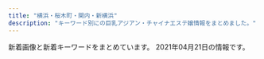 ```yaml
---
title: "横浜・桜木町・関内・新横浜"
description: "キーワード別にの巨乳アジアン・チャイナエステ嬢情報をまとめました。"
---
```


新着画像と新着キーワードをまとめています。
2021年04月21日の情報です。

<DmmAffiliateIns />
<KeywordTable
  shops={
    [
    {
        "img_links": [
            "http://www.rakuraku.esjoho.com/files/001-02.jpg",
            "http://www.rakuraku.esjoho.com/files/002-02.jpg",
            "http://www.rakuraku.esjoho.com/files/004-03.jpg",
            "http://www.rakuraku.esjoho.com/files/003-02.jpg",
            "http://www.rakuraku.esjoho.com/images/mobile.jpg",
            "http://www.rakuraku.esjoho.com/files/003.jpg",
            "http://www.rakuraku.esjoho.com/files/002.jpg",
            "http://www.rakuraku.esjoho.com/images/r3.jpg",
            "http://www.rakuraku.esjoho.com/files/001-03.jpg",
            "http://www.rakuraku.esjoho.com/files/003-03.jpg",
            "http://www.rakuraku.esjoho.com/images/line.png",
            "http://www.rakuraku.esjoho.com/files/004-02.jpg",
            "http://www.rakuraku.esjoho.com/files/004.jpg",
            "http://www.rakuraku.esjoho.com/files/002-03.jpg",
            "http://www.rakuraku.esjoho.com/files/001.jpg"
        ],
        "keywords": {
            "86": 8,
            "C": 24,
            "D": 4,
            "87": 8
        },
        "name": "\u697d\u697d",
        "url": "http://www.rakuraku.esjoho.com/",
        "station": "\u6771\u767d\u697d\u99c5"
    },
    {
        "keywords": {},
        "name": "\u30b3\u30b3\u30ca\u30c3\u30c4",
        "station": "JR\u95a2\u5185\u99c5\u5317\u53e3",
        "url": "http://re-lax.work/",
        "img_links": [
            "http://re-lax.work/img/yuki1.jpg",
            "http://re-lax.work/images/int2.jpg",
            "http://re-lax.work/images/tg.jpg",
            "http://re-lax.work/images/staff_t.jpg",
            "http://re-lax.work/images/menu/top.png",
            "http://re-lax.work/img/haruka1.jpg",
            "http://re-lax.work/images/sys2.jpg",
            "http://re-lax.work/images/time.jpg",
            "http://re-lax.work/images/menu/interior.png",
            "http://re-lax.work/images/sys3.jpg",
            "http://re-lax.work/staff/rara.jpg",
            "http://re-lax.work/staff/haruka.jpg",
            "http://re-lax.work/img/rara1.jpg",
            "http://re-lax.work/images/rec.jpg",
            "http://re-lax.work/images/int1.jpg",
            "http://re-lax.work/images/tel.png",
            "http://re-lax.work/images/news.jpg",
            "http://re-lax.work/staff/yuki.jpg",
            "http://re-lax.work/images/interior_t.jpg",
            "http://re-lax.work/images/menu/staff.png",
            "http://re-lax.work/images/sys1.jpg",
            "http://re-lax.work/images/up.jpg"
        ]
    },
    {
        "name": "\u7652\u3057\u30d9\u30b9\u30c8",
        "station": "JR\u95a2\u5185\u99c5\u5357\u53e3",
        "keywords": {
            "97": 1,
            "87": 1,
            "\u30bb\u30af\u30b7\u30fc": 4,
            "98": 1,
            "85": 2,
            "88": 1,
            "C": 5,
            "D": 2,
            "86": 2,
            "82": 1,
            "E": 1
        },
        "url": "http://iyasibest.com/",
        "img_links": [
            "http://iyasibest.com/uploadfiles/images/campaignIyasibestCom1.png",
            "http://iyasibest.com/staffPhoto/b20200310001745.jpg",
            "http://iyasibest.com/images/store/o04.jpg",
            "http://iyasibest.com/images/store/o03.jpg",
            "http://iyasibest.com/images/store/01.jpg",
            "http://iyasibest.com/staffPhoto/b20200228201258.jpg",
            "http://iyasibest.com/staffPhoto/b20200711165223.jpg",
            "http://iyasibest.com/uploadfiles/images/campaignIyasibestCom2.png",
            "http://iyasibest.com/staffPhoto/b20200402041705.jpg",
            "http://iyasibest.com/images/store/o10.jpg",
            "http://iyasibest.com/images/store/o01.jpg",
            "http://iyasibest.com/images/store/03.jpg",
            "http://iyasibest.com/staffPhoto/b20210121203305.jpg",
            "http://iyasibest.com/staffPhoto/b20201102190836.jpg",
            "http://iyasibest.com/images/returnBtn.png",
            "http://iyasibest.com/images/store/o09.jpg",
            "http://iyasibest.com/images/store/o07.jpg",
            "http://iyasibest.com/images/store/o06.jpg",
            "http://iyasibest.com/staffPhoto/b20210209224424.jpg",
            "http://iyasibest.com/staffPhoto/b20200911161049.jpg",
            "http://iyasibest.com/staffPhoto/b20200531120750.jpg",
            "http://iyasibest.com/staffPhoto/b20200306221420.jpg",
            "http://iyasibest.com/images/store/o11.jpg",
            "http://iyasibest.com/images/store/o02.jpg",
            "http://iyasibest.com/images/store/02.jpg",
            "http://iyasibest.com/images/store/o05.jpg",
            "http://iyasibest.com/images/store/o08.jpg"
        ]
    },
    {
        "station": "JR\u95a2\u5185\u99c5\u5357\u53e3",
        "keywords": {},
        "url": "http://seirakuen.est.cm/",
        "img_links": [],
        "name": "\u8056\u697d\u5712"
    },
    {
        "url": "http://www.ipuyvyta.xyz/",
        "station": "JR\u6771\u795e\u5948\u5ddd\u99c5\u897f\u53e3",
        "img_links": [
            "http://www.ipuyvyta.xyz/uploads/190705/1-1ZF5141109322.jpg",
            "http://www.ipuyvyta.xyz/picture/s_news.png",
            "http://www.ipuyvyta.xyz/uploads/200103/1-2001031G043127.jpg",
            "http://www.ipuyvyta.xyz/uploads/190806/1-1ZP61F113Z0.jpg",
            "http://www.ipuyvyta.xyz/picture/mobile.jpg",
            "http://www.ipuyvyta.xyz/picture/s1.jpg",
            "http://www.ipuyvyta.xyz/uploads/200527/1-20052G310025O.jpg",
            "http://www.ipuyvyta.xyz/uploads/210324/1-21032414233OK.jpg",
            "http://www.ipuyvyta.xyz/uploads/210324/1-21032414232L38.jpg",
            "http://www.ipuyvyta.xyz/picture/top.png",
            "http://www.ipuyvyta.xyz/uploads/210128/1-21012Q351103P.jpg",
            "http://www.ipuyvyta.xyz/picture/room3.jpg",
            "http://www.ipuyvyta.xyz/uploads/200103/1-2001031G10c34.jpg",
            "http://www.ipuyvyta.xyz/uploads/200103/1-2001031G131213.jpg",
            "http://www.ipuyvyta.xyz/uploads/201117/1-20111G24513940.jpg",
            "http://www.ipuyvyta.xyz/uploads/200527/1-20052G30953430.jpg",
            "http://www.ipuyvyta.xyz/uploads/210128/1-21012Q3504A53.jpg",
            "http://www.ipuyvyta.xyz/uploads/210324/1-210324143049264.jpg",
            "http://www.ipuyvyta.xyz/picture/s3.jpg",
            "http://www.ipuyvyta.xyz/picture/s_staff.jpg",
            "http://www.ipuyvyta.xyz/uploads/200324/1-200324153552608.jpg",
            "http://www.ipuyvyta.xyz/uploads/210415/1-210415123451L4.jpg",
            "http://www.ipuyvyta.xyz/uploads/201016/1-201016155304955.jpg",
            "http://www.ipuyvyta.xyz/uploads/201016/1-201016155320S7.jpg",
            "http://www.ipuyvyta.xyz/uploads/201117/1-20111G24541418.jpg",
            "http://www.ipuyvyta.xyz/uploads/210415/1-210415123349246.jpg",
            "http://www.ipuyvyta.xyz/picture/s_pick.png",
            "http://www.ipuyvyta.xyz/uploads/201113/1-2011131412332R.jpg",
            "http://www.ipuyvyta.xyz/uploads/200324/1-20032415352ab.jpg",
            "http://www.ipuyvyta.xyz/picture/room2.jpg",
            "http://www.ipuyvyta.xyz/picture/room4.jpg",
            "http://www.ipuyvyta.xyz/uploads/201113/1-2011131413242P.jpg",
            "http://www.ipuyvyta.xyz/picture/relax.jpg",
            "http://www.ipuyvyta.xyz/picture/room1.jpg"
        ],
        "keywords": {
            "C": 9,
            "86": 2,
            "82": 8,
            "D": 2,
            "85": 1
        },
        "name": "\u7652\u3057\u306e\u697d\u5712"
    },
    {
        "station": "JR\u95a2\u5185\u99c5\u5317\u53e3",
        "url": "https://dear.xyz.mn/",
        "img_links": [],
        "name": "Dear",
        "keywords": {}
    },
    {
        "img_links": [
            "http://www.sh-riraku113.xyz/uploads/201005/1-201005161544K5.jpg",
            "http://www.sh-riraku113.xyz/static/picture/infor.png",
            "http://www.sh-riraku113.xyz/static/picture/tit-new.png",
            "http://www.sh-riraku113.xyz/static/picture/room4.png",
            "http://www.sh-riraku113.xyz/static/picture/room3.png",
            "http://www.sh-riraku113.xyz/uploads/201005/1-201005161500127.jpg",
            "http://www.sh-riraku113.xyz/static/picture/room2.png",
            "http://www.sh-riraku113.xyz/static/picture/tit-pick.png",
            "http://www.sh-riraku113.xyz/static/picture/tite-staff.png",
            "http://www.sh-riraku113.xyz/static/picture/top.png",
            "http://www.sh-riraku113.xyz/uploads/201005/1-201005161513F8.jpg",
            "http://www.sh-riraku113.xyz/static/picture/info.png",
            "http://www.sh-riraku113.xyz/static/picture/tit-infor.png",
            "http://www.sh-riraku113.xyz/uploads/201005/1-2010051615301I.jpg",
            "http://www.sh-riraku113.xyz/static/picture/tit-gat.png",
            "http://www.sh-riraku113.xyz/static/picture/room1.png"
        ],
        "url": "http://www.sh-riraku113.xyz/",
        "keywords": {
            "C": 14
        },
        "station": "JR\u6771\u795e\u5948\u5ddd\u99c5",
        "name": "\u30ec\u30a4\u30f3\u30dc\u30fc\u8679"
    },
    {
        "station": "JR\u6771\u795e\u5948\u5ddd\u99c5\u897f\u53e3",
        "name": "\u307f\u3055\u304d",
        "img_links": [
            "http://ciliasa.xyz/picture/m-head01.jpg",
            "http://ciliasa.xyz/uploads/210403/1-210403133233553.jpg",
            "http://ciliasa.xyz/uploads/210419/1-21041914393I38.jpg",
            "http://ciliasa.xyz/picture/cam-01.jpg",
            "http://ciliasa.xyz/uploads/200601/1-200601142629454.jpg",
            "http://ciliasa.xyz/picture/m-top004.jpg",
            "http://ciliasa.xyz/uploads/210419/1-210419143Z0E2.jpg",
            "http://ciliasa.xyz/picture/call.png",
            "http://ciliasa.xyz/uploads/200601/1-200601142639540.jpg",
            "http://ciliasa.xyz/uploads/200601/1-200601142P4643.jpg",
            "http://ciliasa.xyz/uploads/210409/1-2104091K441949.jpg",
            "http://ciliasa.xyz/uploads/200601/1-200601142G5438.jpg",
            "http://ciliasa.xyz/picture/foot01.jpg",
            "http://ciliasa.xyz/uploads/210421/1-210421124A3613.jpg",
            "http://ciliasa.xyz/uploads/200601/1-200601142F5435.jpg",
            "http://ciliasa.xyz/uploads/200601/1-200601142K43F.jpg",
            "http://ciliasa.xyz/uploads/210412/1-210412123IR91.jpg",
            "http://ciliasa.xyz/uploads/210421/1-210421124F4292.jpg",
            "http://ciliasa.xyz/uploads/210403/1-21040313321G04.jpg",
            "http://ciliasa.xyz/picture/m-top003.jpg",
            "http://ciliasa.xyz/uploads/210409/1-2104091K430457.jpg",
            "http://ciliasa.xyz/uploads/210412/1-210412105G2462.jpg"
        ],
        "url": "http://ciliasa.xyz/",
        "keywords": {
            "D": 2,
            "88": 1,
            "94": 4,
            "C": 2,
            "F": 4,
            "84": 2
        }
    },
    {
        "url": "http://www.lavender.esjoho.com/",
        "keywords": {
            "88": 1,
            "86": 2,
            "D": 4,
            "87": 1
        },
        "station": "JR\u6771\u795e\u5948\u5ddd\u99c5\u897f\u53e3",
        "name": "\u7652\u3057\u306e\u5bb6",
        "img_links": [
            "http://www.lavender.esjoho.com/images/sys2.png",
            "http://www.lavender.esjoho.com/files/016.jpg",
            "http://www.lavender.esjoho.com/images/staff_t.png",
            "http://www.lavender.esjoho.com/sp/menu/top.jpg",
            "http://www.lavender.esjoho.com/images/rec1.png",
            "http://www.lavender.esjoho.com/sp/images/news.jpg",
            "http://www.lavender.esjoho.com/sp/images/top.jpg",
            "http://www.lavender.esjoho.com/files/024.jpg",
            "http://www.lavender.esjoho.com/images/line.png",
            "http://www.lavender.esjoho.com/sp/images/head.jpg",
            "http://www.lavender.esjoho.com/images/rec2.png",
            "http://www.lavender.esjoho.com/files/019.jpg",
            "http://www.lavender.esjoho.com/sp/menu/staff.jpg",
            "http://www.lavender.esjoho.com/images/link_t.png",
            "http://www.lavender.esjoho.com/images/concept.jpg",
            "http://www.lavender.esjoho.com/sp/images/newsb.jpg",
            "http://www.lavender.esjoho.com/images/news.jpg",
            "http://www.lavender.esjoho.com/images/interior_t.png",
            "http://www.lavender.esjoho.com/images/int1.png",
            "http://www.lavender.esjoho.com/images/mobile.jpg",
            "http://www.lavender.esjoho.com/sp/images/tel.jpg",
            "http://www.lavender.esjoho.com/sp/images/interior_t.jpg",
            "http://www.lavender.esjoho.com/sp/images/staff_t.jpg",
            "http://www.lavender.esjoho.com/sp/images/time.jpg",
            "http://www.lavender.esjoho.com/sp/images/footer.jpg",
            "http://www.lavender.esjoho.com/images/ta.jpg",
            "http://www.lavender.esjoho.com/sp/images/pc.jpg",
            "http://www.lavender.esjoho.com/images/head.jpg",
            "http://www.lavender.esjoho.com/images/sys3.png",
            "http://www.lavender.esjoho.com/files/045.jpg",
            "http://www.lavender.esjoho.com/images/sm.jpg",
            "http://www.lavender.esjoho.com/sp/menu/interior.jpg",
            "http://www.lavender.esjoho.com/images/int2.png",
            "http://www.lavender.esjoho.com/sp/images/topgirl.jpg"
        ]
    },
    {
        "img_links": [
            "http://www.relax-colorful.com/files/040-03.jpg",
            "http://www.relax-colorful.com/images/news2.jpg",
            "http://www.relax-colorful.com/files/091-02.jpg",
            "http://www.relax-colorful.com/images/mobile.jpg",
            "http://www.relax-colorful.com/files/060-02.jpg",
            "http://www.relax-colorful.com/files/080-02.jpg",
            "http://www.relax-colorful.com/files/077-02.jpg",
            "http://www.relax-colorful.com/images/staff1.jpg",
            "http://www.relax-colorful.com/files/060.jpg",
            "http://www.relax-colorful.com/files/089.jpg",
            "http://www.relax-colorful.com/files/089-02.jpg",
            "http://www.relax-colorful.com/images/girl_bt.jpg",
            "http://www.relax-colorful.com/files/093-1-03.jpg",
            "http://www.relax-colorful.com/files/055-03.jpg",
            "http://www.relax-colorful.com/files/053.jpg",
            "http://www.relax-colorful.com/files/077.jpg",
            "http://www.relax-colorful.com/images/staff1b.jpg",
            "http://www.relax-colorful.com/images/staff_line.jpg",
            "http://www.relax-colorful.com/files/040-02.jpg",
            "http://www.relax-colorful.com/files/092-03.jpg",
            "http://www.relax-colorful.com/images/bjs3.jpg",
            "http://www.relax-colorful.com/files/087-02.jpg",
            "http://www.relax-colorful.com/files/073-02.jpg",
            "http://www.relax-colorful.com/images/top.jpg",
            "http://www.relax-colorful.com/files/053-03.jpg",
            "http://www.relax-colorful.com/files/082-02.jpg",
            "http://www.relax-colorful.com/files/069-02.jpg",
            "http://www.relax-colorful.com/files/080.jpg",
            "http://www.relax-colorful.com/images/news1.jpg",
            "http://www.relax-colorful.com/files/053-02.jpg",
            "http://www.relax-colorful.com/images/staff1a.jpg",
            "http://www.relax-colorful.com/files/094-03.jpg",
            "http://www.relax-colorful.com/files/089-03.jpg",
            "http://www.relax-colorful.com/files/094-02.jpg",
            "http://www.relax-colorful.com/files/067.jpg",
            "http://www.relax-colorful.com/files/069-03.jpg",
            "http://www.relax-colorful.com/files/093-1.jpg",
            "http://www.relax-colorful.com/files/080-03.jpg",
            "http://www.relax-colorful.com/files/090-03.jpg",
            "http://www.relax-colorful.com/files/055.jpg",
            "http://www.relax-colorful.com/files/090.jpg",
            "http://www.relax-colorful.com/files/040.jpg",
            "http://www.relax-colorful.com/files/069.jpg",
            "http://www.relax-colorful.com/files/094.jpg",
            "http://www.relax-colorful.com/files/087.jpg",
            "http://www.relax-colorful.com/files/055-02.jpg",
            "http://www.relax-colorful.com/files/093-1-02.jpg",
            "http://www.relax-colorful.com/files/067-03.jpg",
            "http://www.relax-colorful.com/files/092-02.jpg",
            "http://www.relax-colorful.com/files/067-02.jpg",
            "http://www.relax-colorful.com/files/077-03.jpg",
            "http://www.relax-colorful.com/images/att.jpg",
            "http://www.relax-colorful.com/images/backlist.jpg",
            "http://www.relax-colorful.com/files/073-03.jpg",
            "http://www.relax-colorful.com/files/073.jpg",
            "http://www.relax-colorful.com/files/091.jpg",
            "http://www.relax-colorful.com/files/090-02.jpg",
            "http://www.relax-colorful.com/files/087-03.jpg",
            "http://www.relax-colorful.com/images/koko_200x40.png",
            "http://www.relax-colorful.com/images/pick.jpg",
            "http://www.relax-colorful.com/files/082.jpg",
            "http://www.relax-colorful.com/files/060-03.jpg",
            "http://www.relax-colorful.com/images/news.jpg",
            "http://www.relax-colorful.com/files/091-03.jpg",
            "http://www.relax-colorful.com/files/082-03.jpg",
            "http://www.relax-colorful.com/files/092.jpg"
        ],
        "station": "JR\u95a2\u5185\u99c5\u5317\u53e3",
        "keywords": {
            "87": 33,
            "C": 39,
            "86": 15,
            "D": 42,
            "85": 3
        },
        "url": "http://www.relax-colorful.com/",
        "name": "Colorful\uff5e\u30ab\u30e9\u30d5\u30eb\uff5e"
    },
    {
        "img_links": [
            "http://lucky.est-u.com/images/staff_08.jpg",
            "http://lucky.est-u.com/images/new_10.jpg",
            "http://lucky.est-u.com/images/index_05.jpg",
            "http://lucky.est-u.com/images/index_04.jpg",
            "http://lucky.est-u.com/images/index_02.jpg",
            "http://lucky.est-u.com/images/new_08.jpg",
            "http://lucky.est-u.com/images/staff_06.jpg",
            "http://lucky.est-u.com/staff/moe/1.jpg",
            "http://lucky.est-u.com/images/s9.jpg",
            "http://lucky.est-u.com/images/index_11.jpg",
            "http://lucky.est-u.com/staff/aya/1.jpg",
            "http://lucky.est-u.com/staff/rio/1.jpg",
            "http://lucky.est-u.com/images/index_10.jpg",
            "http://lucky.est-u.com/images/s8.jpg",
            "http://lucky.est-u.com/images/index_06.jpg"
        ],
        "name": "\u30e9\u30c3\u30ad\u30fc",
        "keywords": {},
        "station": "\u9ec4\u91d1\u753a\u99c5",
        "url": "http://lucky.est-u.com/"
    },
    {
        "name": "\u78a7\u3044\u9ce5",
        "station": "JR\u95a2\u5185\u99c5\u5317\u53e3",
        "img_links": [
            "http://www.aoitori.mesthe.com/files/005.jpg",
            "http://www.aoitori.mesthe.com/images/infor.png",
            "http://www.aoitori.mesthe.com/images/shop/shop04.jpg",
            "http://www.aoitori.mesthe.com/images/tit-infor.png",
            "http://www.aoitori.mesthe.com/images/shop/shop03.jpg",
            "http://www.aoitori.mesthe.com/images/girl-z2.jpg",
            "http://www.aoitori.mesthe.com/images/girl-z1.jpg",
            "http://www.aoitori.mesthe.com/files/006.jpg",
            "http://www.aoitori.mesthe.com/files/006-02.jpg",
            "http://www.aoitori.mesthe.com/images/mobile.png",
            "http://www.aoitori.mesthe.com/images/top_sche.png",
            "http://www.aoitori.mesthe.com/files/003-02.jpg",
            "http://www.aoitori.mesthe.com/files/003.jpg",
            "http://www.aoitori.mesthe.com/images/bj3.png",
            "http://www.aoitori.mesthe.com/images/top.png",
            "http://www.aoitori.mesthe.com/images/shop/shop02.jpg",
            "http://www.aoitori.mesthe.com/images/link_line.png",
            "http://www.aoitori.mesthe.com/images/staff_line.png",
            "http://www.aoitori.mesthe.com/files/002.jpg",
            "http://www.aoitori.mesthe.com/files/007-02.jpg",
            "http://www.aoitori.mesthe.com/images/shop/shop01.jpg",
            "http://www.aoitori.mesthe.com/files/007.jpg",
            "http://www.aoitori.mesthe.com/files/002-02.jpg",
            "http://www.aoitori.mesthe.com/files/005-02.jpg"
        ],
        "keywords": {
            "86": 2,
            "87": 1,
            "88": 2,
            "D": 4
        },
        "url": "http://www.aoitori.mesthe.com/"
    },
    {
        "keywords": {
            "86": 6,
            "D": 26,
            "87": 20
        },
        "name": "Sunflower\uff5e\u30b5\u30f3\u30d5\u30e9\u30ef\u30fc\uff5e",
        "station": "JR\u95a2\u5185\u99c5\u5317\u53e3",
        "url": "http://www.sunflower-kannai.com/",
        "img_links": [
            "http://www.sunflower-kannai.com/files/023.jpg",
            "http://www.sunflower-kannai.com/files/006.jpg",
            "http://www.sunflower-kannai.com/images/tre.jpg",
            "http://www.sunflower-kannai.com/files/023-02.jpg",
            "http://www.sunflower-kannai.com/images/slider04.jpg",
            "http://www.sunflower-kannai.com/files/028-02.jpg",
            "http://www.sunflower-kannai.com/files/033-02.jpg",
            "http://www.sunflower-kannai.com/images/sys2.jpg",
            "http://www.sunflower-kannai.com/images/slider08.jpg",
            "http://www.sunflower-kannai.com/files/026.jpg",
            "http://www.sunflower-kannai.com/images/sys4.jpg",
            "http://www.sunflower-kannai.com/files/020.jpg",
            "http://www.sunflower-kannai.com/files/014-02.jpg",
            "http://www.sunflower-kannai.com/images/slider05.jpg",
            "http://www.sunflower-kannai.com/images/int1.jpg",
            "http://www.sunflower-kannai.com/images/slider07.jpg",
            "http://www.sunflower-kannai.com/files/003.jpg",
            "http://www.sunflower-kannai.com/files/006-02.jpg",
            "http://www.sunflower-kannai.com/files/011-02.jpg",
            "http://www.sunflower-kannai.com/files/020-02.jpg",
            "http://www.sunflower-kannai.com/files/026-02.jpg",
            "http://www.sunflower-kannai.com/files/022.jpg",
            "http://www.sunflower-kannai.com/images/slider03.jpg",
            "http://www.sunflower-kannai.com/images/head.jpg",
            "http://www.sunflower-kannai.com/files/033.jpg",
            "http://www.sunflower-kannai.com/files/011.jpg",
            "http://www.sunflower-kannai.com/files/013-02.jpg",
            "http://www.sunflower-kannai.com/images/staffback.jpg",
            "http://www.sunflower-kannai.com/files/003-02.jpg",
            "http://www.sunflower-kannai.com/images/faq.jpg",
            "http://www.sunflower-kannai.com/files/022-02.jpg",
            "http://www.sunflower-kannai.com/images/news.jpg",
            "http://www.sunflower-kannai.com/images/info.jpg",
            "http://www.sunflower-kannai.com/images/staff_t.jpg",
            "http://www.sunflower-kannai.com/images/sys1.jpg",
            "http://www.sunflower-kannai.com/images/int3.jpg",
            "http://www.sunflower-kannai.com/files/004-02.jpg",
            "http://www.sunflower-kannai.com/files/013.jpg",
            "http://www.sunflower-kannai.com/images/slider01.jpg",
            "http://www.sunflower-kannai.com/images/interior_t.jpg",
            "http://www.sunflower-kannai.com/images/sys3.jpg",
            "http://www.sunflower-kannai.com/images/slider09.jpg",
            "http://www.sunflower-kannai.com/images/faq_t.jpg",
            "http://www.sunflower-kannai.com/files/034-02.jpg",
            "http://www.sunflower-kannai.com/images/slider02.jpg",
            "http://www.sunflower-kannai.com/files/034.jpg",
            "http://www.sunflower-kannai.com/images/ac1.jpg",
            "http://www.sunflower-kannai.com/files/028.jpg",
            "http://www.sunflower-kannai.com/files/014.jpg",
            "http://www.sunflower-kannai.com/images/slider06.jpg",
            "http://www.sunflower-kannai.com/files/004.jpg",
            "http://www.sunflower-kannai.com/images/ta.jpg",
            "http://www.sunflower-kannai.com/images/int2.jpg"
        ]
    },
    {
        "keywords": {},
        "url": "http://www.rakuraku-venus.xyz/",
        "station": "JR\u6771\u795e\u5948\u5ddd\u99c5",
        "name": "\u697d\u3005\u30f4\u30a3\u30fc\u30ca\u30b9",
        "img_links": [
            "http://www.rakuraku-venus.xyz/images/index-kai_16.jpg",
            "http://www.rakuraku-venus.xyz/images/staff/11/ai.jpg",
            "http://www.rakuraku-venus.xyz/images/staff/10/1.jpg",
            "http://www.rakuraku-venus.xyz/psd/off.jpg",
            "http://www.rakuraku-venus.xyz/images/shop/r1.jpg",
            "http://www.rakuraku-venus.xyz/images/index-kai_13.jpg",
            "http://www.rakuraku-venus.xyz/images/index-kai_03.jpg",
            "http://www.rakuraku-venus.xyz/images/index-f.jpg",
            "http://www.rakuraku-venus.xyz/images/index-kai_08.jpg",
            "http://www.rakuraku-venus.xyz/images/staff/11/minami2.jpg",
            "http://www.rakuraku-venus.xyz/images/index-kai_05.jpg",
            "http://www.rakuraku-venus.xyz/images/shop/h4.jpg",
            "http://www.rakuraku-venus.xyz/images/nav/lanmu-staff.jpg",
            "http://www.rakuraku-venus.xyz/images/index-kai_13a.jpg",
            "http://www.rakuraku-venus.xyz/images/shop/h2.jpg",
            "http://www.rakuraku-venus.xyz/images/lan-t/images/lan-t_01.jpg",
            "http://www.rakuraku-venus.xyz/images/nav/lanmu-acc.jpg",
            "http://www.rakuraku-venus.xyz/images/light_img.jpg",
            "http://www.rakuraku-venus.xyz/images/index-kai_07.jpg",
            "http://www.rakuraku-venus.xyz/images/staff/11/koko.jpg",
            "http://www.rakuraku-venus.xyz/images/shop/h3.jpg",
            "http://www.rakuraku-venus.xyz/images/nav/lanmu-sys.jpg",
            "http://www.rakuraku-venus.xyz/images/nav/lanmu-job.jpg"
        ]
    },
    {
        "station": "JR\u95a2\u5185\u99c5\u5317\u53e3",
        "name": "\u591c\u685c\uff5e\u3088\u3056\u304f\u3089\uff5e",
        "keywords": {},
        "img_links": [
            "http://e-yozakura.xyz/images/yuka.jpg",
            "http://e-yozakura.xyz/images/r3.jpg",
            "http://e-yozakura.xyz/images/hh.jpg",
            "http://e-yozakura.xyz/images/yuk.jpg",
            "http://e-yozakura.xyz/images/mobile.png",
            "http://e-yozakura.xyz/images/g9.jpg",
            "http://e-yozakura.xyz/images/ll.jpg",
            "http://e-yozakura.xyz/images/g4.jpg",
            "http://e-yozakura.xyz/images/top.jpg",
            "http://e-yozakura.xyz/images/sa.jpg",
            "http://e-yozakura.xyz/images/r7.jpg",
            "http://e-yozakura.xyz/images/slide2.png",
            "http://e-yozakura.xyz/images/slide3.png",
            "http://e-yozakura.xyz/images/g8.jpg",
            "http://e-yozakura.xyz/images/m1.jpg",
            "http://e-yozakura.xyz/images/r8.jpg",
            "http://e-yozakura.xyz/images/ai.jpg",
            "http://e-yozakura.xyz/images/htm.jpg",
            "http://e-yozakura.xyz/images/g1.jpg",
            "http://e-yozakura.xyz/images/g0.jpg",
            "http://e-yozakura.xyz/images/r5.jpg",
            "http://e-yozakura.xyz/images/r4.jpg",
            "http://e-yozakura.xyz/images/t.jpg",
            "http://e-yozakura.xyz/images/hua.jpg",
            "http://e-yozakura.xyz/images/r2.jpg",
            "http://e-yozakura.xyz/images/bj_03.jpg",
            "http://e-yozakura.xyz/images/r1.jpg",
            "http://e-yozakura.xyz/images/bj_01.jpg",
            "http://e-yozakura.xyz/images/g5.jpg",
            "http://e-yozakura.xyz/images/g2.jpg",
            "http://e-yozakura.xyz/images/12.jpg",
            "http://e-yozakura.xyz/images/r6.jpg",
            "http://e-yozakura.xyz/images/slide1.png",
            "http://e-yozakura.xyz/images/news01.png",
            "http://e-yozakura.xyz/images/news03.png",
            "http://e-yozakura.xyz/images/tite-staff.jpg"
        ],
        "url": "http://e-yozakura.xyz/"
    },
    {
        "name": "\u7d50",
        "img_links": [
            "http://www.oguti.work/img/rie1.jpg",
            "http://www.oguti.work/staff/miki.jpg",
            "http://www.oguti.work/img/miki1.jpg",
            "http://www.oguti.work/images/4.jpg",
            "http://www.oguti.work/images/sys.jpg",
            "http://www.oguti.work/img/kaori1.jpg",
            "http://www.oguti.work/staff/kaori.jpg",
            "http://www.oguti.work/images/rec2.jpg",
            "http://www.oguti.work/images/head.jpg",
            "http://www.oguti.work/images/int1.jpg",
            "http://www.oguti.work/images/s1.png",
            "http://www.oguti.work/img/miki2.jpg",
            "http://www.oguti.work/images/int2.jpg",
            "http://www.oguti.work/images/interior_t.jpg",
            "http://www.oguti.work/images/staff_t.jpg",
            "http://www.oguti.work/images/3.jpg",
            "http://www.oguti.work/images/ac1.jpg",
            "http://www.oguti.work/staff/rie.jpg",
            "http://www.oguti.work/images/tg.jpg",
            "http://www.oguti.work/staff/yuna.jpg",
            "http://www.oguti.work/images/2.jpg",
            "http://www.oguti.work/img/yuna2.jpg",
            "http://www.oguti.work/images/news.jpg",
            "http://www.oguti.work/images/rec1.jpg",
            "http://www.oguti.work/img/yuna1.jpg",
            "http://www.oguti.work/images/1.jpg"
        ],
        "keywords": {},
        "station": "JR\u5927\u53e3\u99c5\u6771\u53e3",
        "url": "http://www.oguti.work/"
    },
    {
        "url": "http://xn--cckubj6bwie8h7e.net/",
        "img_links": [
            "http://xn--cckubj6bwie8h7e.net/images/line.png",
            "http://xn--cckubj6bwie8h7e.net/images/esthe4.jpg",
            "http://xn--cckubj6bwie8h7e.net/images/footer-r.png",
            "http://xn--cckubj6bwie8h7e.net/images/main-sp.jpg",
            "http://xn--cckubj6bwie8h7e.net/images/staff.png",
            "http://xn--cckubj6bwie8h7e.net/images/esthe1.jpg",
            "http://xn--cckubj6bwie8h7e.net/images/r3.jpg",
            "http://xn--cckubj6bwie8h7e.net/images/r4.jpg",
            "http://xn--cckubj6bwie8h7e.net/images/home.png",
            "http://xn--cckubj6bwie8h7e.net/images/cg05.jpg",
            "http://xn--cckubj6bwie8h7e.net/images/footer-l.png",
            "http://xn--cckubj6bwie8h7e.net/images/esthe2.jpg",
            "http://xn--cckubj6bwie8h7e.net/images/twitter.png",
            "http://xn--cckubj6bwie8h7e.net/images/header3.png",
            "http://xn--cckubj6bwie8h7e.net/images/cg01.jpg",
            "http://xn--cckubj6bwie8h7e.net/images/esthe3.jpg",
            "http://xn--cckubj6bwie8h7e.net/images/flower.png",
            "http://xn--cckubj6bwie8h7e.net/images/facebook.png",
            "http://xn--cckubj6bwie8h7e.net/images/link.png",
            "http://xn--cckubj6bwie8h7e.net/images/r1.jpg",
            "http://xn--cckubj6bwie8h7e.net/images/r2.jpg",
            "http://xn--cckubj6bwie8h7e.net/images/cg02.jpg",
            "http://xn--cckubj6bwie8h7e.net/link/menlog.jpg",
            "http://xn--cckubj6bwie8h7e.net/images/esthe7.jpg",
            "http://xn--cckubj6bwie8h7e.net/images/clear.png",
            "http://xn--cckubj6bwie8h7e.net/images/cg03.jpg",
            "http://xn--cckubj6bwie8h7e.net/images/google_plus.png",
            "http://xn--cckubj6bwie8h7e.net/images/cg04.jpg",
            "http://xn--cckubj6bwie8h7e.net/images/esthe6.jpg",
            "http://xn--cckubj6bwie8h7e.net/images/main1.jpg"
        ],
        "keywords": {},
        "name": "IRIS",
        "station": "JR\u65b0\u6a2a\u6d5c\u99c58\u756a\u51fa\u53e3"
    },
    {
        "name": "Come Baby",
        "keywords": {
            "85": 1,
            "90": 1,
            "E": 1,
            "88": 1,
            "D": 1,
            "C": 1
        },
        "station": "JR\u65b0\u6a2a\u6d5c\u99c5\u5317\u53e3",
        "img_links": [
            "http://koukoku.xyz/come/css/nav/nav-003.jpg",
            "http://koukoku.xyz/come/css/nav/nav-001.jpg",
            "http://koukoku.xyz/come/css/top02.jpg",
            "http://koukoku.xyz/come/css/staff/staff02.png",
            "http://koukoku.xyz/come/css/head.jpg",
            "http://koukoku.xyz/come/css/nav/nav-006.jpg",
            "http://koukoku.xyz/come/css/osusume001.png",
            "http://koukoku.xyz/come/css/staff/staff03.png",
            "http://koukoku.xyz/come/css/staff/staff02-a.png",
            "http://koukoku.xyz/come/css/nav/nav-005.jpg",
            "http://koukoku.xyz/come/css/c01.png",
            "http://koukoku.xyz/come/css/nav/nav-004.jpg",
            "http://koukoku.xyz/come/css/nav/nav-002.jpg",
            "http://koukoku.xyz/come/css/staff/staff03-a.png",
            "http://koukoku.xyz/come/css/staff/staff01-a.png",
            "http://koukoku.xyz/come/css/staff/staff01.png",
            "http://koukoku.xyz/come/css/top03.png"
        ],
        "url": "http://koukoku.xyz/come/"
    },
    {
        "img_links": [
            "http://latte.iest.xyz/css/nav/nav-006.png",
            "http://latte.iest.xyz/css/staff/staff01.jpg",
            "http://latte.iest.xyz/css/nav/nav-002.png",
            "http://latte.iest.xyz/css/staff/staff06.jpg",
            "http://latte.iest.xyz/css/tel01.png",
            "http://latte.iest.xyz/css/osusume01.jpg",
            "http://latte.iest.xyz/css/nav/nav-001.png",
            "http://latte.iest.xyz/css/nav/nav-003.png",
            "http://latte.iest.xyz/css/nav/nav-005.png",
            "http://latte.iest.xyz/css/head-change.jpg",
            "http://latte.iest.xyz/css/staff/staff02.jpg",
            "http://latte.iest.xyz/css/nav/nav-004.png",
            "http://latte.iest.xyz/css/top03.jpg"
        ],
        "url": "http://latte.iest.xyz/",
        "keywords": {
            "89": 2,
            "88": 1,
            "D": 3
        },
        "name": "\u68ee\u7f85",
        "station": "JR\u95a2\u5185\u99c5\u5357\u53e3"
    },
    {
        "img_links": [
            "http://www.shanshan.mensest.com/images/s_top_therapist.png",
            "http://www.shanshan.mensest.com/images/m3.jpg",
            "http://www.shanshan.mensest.com/files/002.jpg",
            "http://www.shanshan.mensest.com/images/m2.jpg",
            "http://www.shanshan.mensest.com/images/m4.jpg",
            "http://www.shanshan.mensest.com/images/s_pickup.png",
            "http://www.shanshan.mensest.com/images/s_message.png",
            "http://www.shanshan.mensest.com/files/003.jpg",
            "http://www.shanshan.mensest.com/files/006.jpg",
            "http://www.shanshan.mensest.com/files/001.jpg",
            "http://www.shanshan.mensest.com/images/s_news.png",
            "http://www.shanshan.mensest.com/images/m6.jpg",
            "http://www.shanshan.mensest.com/images/slider-img002.jpg",
            "http://www.shanshan.mensest.com/images/slider-img001.jpg",
            "http://www.shanshan.mensest.com/files/004.jpg",
            "http://www.shanshan.mensest.com/images/m1.jpg",
            "http://www.shanshan.mensest.com/files/005.jpg"
        ],
        "url": "http://www.shanshan.mensest.com/",
        "station": "JR\u95a2\u5185\u99c5\u5357\u53e3",
        "name": "\u9999\u9999 -\u30b7\u30e3\u30f3\u30b7\u30e3\u30f3-",
        "keywords": {
            "87": 32,
            "86": 8,
            "88": 8,
            "D": 48
        }
    },
    {
        "url": "http://www.est-aya.work/",
        "name": "\u7d62\u9999\uff5e\u30a2\u30e4\u30ab\uff5e",
        "keywords": {},
        "station": "JR\u685c\u6728\u753a\u99c5\u53571\u51fa\u53e3",
        "img_links": [
            "http://www.est-aya.work/images/tel.jpg",
            "http://www.est-aya.work/images/info.png",
            "http://www.est-aya.work/images/mobile.jpg",
            "http://www.est-aya.work/images/int2.png",
            "http://www.est-aya.work/images/line.png",
            "http://www.est-aya.work/img/asuka1.jpg",
            "http://www.est-aya.work/img/tomo1.jpg",
            "http://www.est-aya.work/images/2.jpg",
            "http://www.est-aya.work/img/ayumi1.jpg",
            "http://www.est-aya.work/images/staff_t.jpg",
            "http://www.est-aya.work/img/miku1.jpg",
            "http://www.est-aya.work/images/rec1.png",
            "http://www.est-aya.work/images/news.png",
            "http://www.est-aya.work/images/sys2.png",
            "http://www.est-aya.work/images/interior_t.jpg",
            "http://www.est-aya.work/images/sys3.png",
            "http://www.est-aya.work/images/11.jpg",
            "http://www.est-aya.work/images/8.jpg",
            "http://www.est-aya.work/images/sys1.png",
            "http://www.est-aya.work/img/mika1.jpg",
            "http://www.est-aya.work/images/int1.png",
            "http://www.est-aya.work/images/12.jpg",
            "http://www.est-aya.work/images/rec2.jpg",
            "http://www.est-aya.work/images/head.jpg",
            "http://www.est-aya.work/images/9.jpg",
            "http://www.est-aya.work/images/ta.jpg"
        ]
    },
    {
        "keywords": {
            "88": 3,
            "D": 6,
            "91": 3,
            "E": 3,
            "89": 3
        },
        "name": "\u6674\u7a7a -\u306f\u308b\u304f-",
        "station": "JR\u6771\u795e\u5948\u5ddd\u99c5\u897f\u53e3",
        "img_links": [
            "http://haruku.est888.com/static/picture/staff03.jpg",
            "http://haruku.est888.com/static/picture/staff01.jpg",
            "http://haruku.est888.com/static/picture/staff02.jpg"
        ],
        "url": "http://haruku.est888.com/"
    },
    {
        "img_links": [
            "http://massage-esthe.blue/img/a5.jpg",
            "http://massage-esthe.blue/img/a3.jpg",
            "http://massage-esthe.blue/img/st1.jpg",
            "http://massage-esthe.blue/img/st10.jpg",
            "http://massage-esthe.blue/img/st3.jpg",
            "http://massage-esthe.blue/img/sta3.jpg",
            "http://massage-esthe.blue/img/fla.jpg",
            "http://massage-esthe.blue/img/st5.jpg",
            "http://massage-esthe.blue/img/st9.jpg",
            "http://massage-esthe.blue/img/r2.jpg",
            "http://massage-esthe.blue/img/sta7.jpg",
            "http://massage-esthe.blue/img/st6.jpg",
            "http://massage-esthe.blue/img/sta2.jpg",
            "http://massage-esthe.blue/img/r3.jpg",
            "http://massage-esthe.blue/img/bb.png",
            "http://massage-esthe.blue/img/root.jpg",
            "http://massage-esthe.blue/img/lint.jpg",
            "http://massage-esthe.blue/img/no.png",
            "http://massage-esthe.blue/img/acct.jpg",
            "http://massage-esthe.blue/img/a1.jpg",
            "http://massage-esthe.blue/img/a2.jpg",
            "http://massage-esthe.blue/img/top.jpg",
            "http://massage-esthe.blue/img/r4.jpg",
            "http://massage-esthe.blue/img/stat.jpg",
            "http://massage-esthe.blue/img/sta5.jpg",
            "http://massage-esthe.blue/img/r1.jpg",
            "http://massage-esthe.blue/img/a4.jpg",
            "http://massage-esthe.blue/img/rect.jpg",
            "http://massage-esthe.blue/img/st7.jpg",
            "http://massage-esthe.blue/img/sta10.jpg",
            "http://massage-esthe.blue/img/st11.jpg",
            "http://massage-esthe.blue/img/sta12.jpg",
            "http://massage-esthe.blue/img/stal.png",
            "http://massage-esthe.blue/img/sta1.jpg",
            "http://massage-esthe.blue/img/a6.jpg",
            "http://massage-esthe.blue/img/st2.jpg",
            "http://massage-esthe.blue/img/st12.jpg",
            "http://massage-esthe.blue/img/sta6.jpg",
            "http://massage-esthe.blue/img/syst.jpg"
        ],
        "url": "http://massage-esthe.blue/",
        "keywords": {
            "D": 10
        },
        "name": "37\u2103",
        "station": "\u30bb\u30f3\u30bf\u30fc\u5317\u99c5"
    },
    {
        "keywords": {
            "D": 3,
            "85": 2
        },
        "img_links": [
            "http://chacha-es.info/images/st/st_riri2.jpg",
            "http://chacha-es.info/images/st/st_momo4.jpg",
            "http://chacha-es.info/images/st/st_yuki4.jpg",
            "http://chacha-es.info/images/st/st_momo1.jpg",
            "http://chacha-es.info/images/st/st_nana2.jpg",
            "http://chacha-es.info/images/st/st_rina1.jpg",
            "http://chacha-es.info/images/st/st_risa1.jpg",
            "http://chacha-es.info/images/st/st_mimi3.jpg",
            "http://chacha-es.info/images/line.jpg",
            "http://chacha-es.info/images/st/st_ai2.jpg",
            "http://chacha-es.info/images/st/st_yuki3.jpg",
            "http://chacha-es.info/images/st/st_rei1.jpg",
            "http://chacha-es.info/images/st/st_emi1.jpg",
            "http://chacha-es.info/images/st/st_sakura.jpg",
            "http://chacha-es.info/images/st/st_hana1.jpg",
            "http://chacha-es.info/images/st/st_yuki1.jpg",
            "http://chacha-es.info/images/s_staff.png",
            "http://chacha-es.info/images/st/st_yuki2.jpg",
            "http://chacha-es.info/images/st/st_momo3.jpg",
            "http://chacha-es.info/images/st/st_riri1.jpg",
            "http://chacha-es.info/images/st/st_emi2.jpg",
            "http://chacha-es.info/images/st/st_risa2.jpg",
            "http://chacha-es.info/images/top.png",
            "http://chacha-es.info/images/st/st_ai3.jpg",
            "http://chacha-es.info/images/st/st_risa3.jpg",
            "http://chacha-es.info/images/link/mens-esthe2.png",
            "http://chacha-es.info/images/st/st_rina2.jpg",
            "http://chacha-es.info/images/st/st_momo2.jpg",
            "http://chacha-es.info/images/st/st_ai1.jpg",
            "http://chacha-es.info/images/st/st_nana1.jpg"
        ],
        "station": "JR\u6771\u795e\u5948\u5ddd\u99c5\u897f\u53e3",
        "url": "http://chacha-es.info/",
        "name": "Moon\uff5e\u30e0\u30fc\u30f3\uff5e"
    },
    {
        "url": "http://relax-massage.pink/",
        "img_links": [
            "http://relax-massage.pink/images/cg05.jpg",
            "http://relax-massage.pink/images/sns_9_pink.jpg",
            "http://relax-massage.pink/images/cg08.jpg",
            "http://relax-massage.pink/images/cg06.jpg",
            "http://relax-massage.pink/images/con01.jpg",
            "http://relax-massage.pink/images/mainvisual_01_s.jpg",
            "http://relax-massage.pink/images/cg01.jpg",
            "http://relax-massage.pink/images/icon_new.png",
            "http://relax-massage.pink/images/con02.jpg",
            "http://relax-massage.pink/images/cg04.jpg",
            "http://relax-massage.pink/images/head_therapist.jpg",
            "http://relax-massage.pink/images/cg07.jpg",
            "http://relax-massage.pink/images/trigger.jpg",
            "http://relax-massage.pink/images/mainvisual_01.jpg",
            "http://relax-massage.pink/images/sys03.jpg",
            "http://relax-massage.pink/images/sys01.jpg",
            "http://relax-massage.pink/images/sw_home.png",
            "http://relax-massage.pink/images/con03.jpg",
            "http://relax-massage.pink/images/cg09.jpg",
            "http://relax-massage.pink/images/cg03.jpg",
            "http://relax-massage.pink/images/sys02.jpg",
            "http://relax-massage.pink/images/sw_tel.png",
            "http://relax-massage.pink/images/req_03.jpg",
            "http://relax-massage.pink/images/mainvisual_02.jpg",
            "http://relax-massage.pink/images/head_interior.jpg",
            "http://relax-massage.pink/images/cg02.jpg"
        ],
        "keywords": {},
        "station": "JR\u6771\u795e\u5948\u5ddd\u99c5\u897f\u53e3",
        "name": "\u30a2\u30de\u30f3\u30c0"
    },
    {
        "url": "http://est-hanamizuki.com/",
        "station": "JR\u6771\u795e\u5948\u5ddd\u99c5\u897f\u53e3",
        "name": "\u82b1\u6c34\u6728",
        "img_links": [
            "http://est-hanamizuki.com/images/g13.jpg",
            "http://est-hanamizuki.com/images/zi_staff.png",
            "http://est-hanamizuki.com/images/g23.jpg",
            "http://est-hanamizuki.com/images/g3.jpg",
            "http://est-hanamizuki.com/images/m4.jpg",
            "http://est-hanamizuki.com/images/r111.jpg",
            "http://est-hanamizuki.com/images/m1.jpg",
            "http://est-hanamizuki.com/images/head.jpg",
            "http://est-hanamizuki.com/images/g1.jpg",
            "http://est-hanamizuki.com/images/erika2.jpg",
            "http://est-hanamizuki.com/images/11.png",
            "http://est-hanamizuki.com/images/info.png",
            "http://est-hanamizuki.com/images/m3.jpg",
            "http://est-hanamizuki.com/images/mobile.jpg",
            "http://est-hanamizuki.com/images/g2.jpg",
            "http://est-hanamizuki.com/images/g12.jpg",
            "http://est-hanamizuki.com/images/g33.jpg",
            "http://est-hanamizuki.com/images/news1.png",
            "http://est-hanamizuki.com/images/m2.jpg",
            "http://est-hanamizuki.com/images/g22.jpg",
            "http://est-hanamizuki.com/images/g32.jpg",
            "http://est-hanamizuki.com/images/erika.jpg"
        ],
        "keywords": {}
    },
    {
        "keywords": {
            "90": 28,
            "88": 14
        },
        "img_links": [
            "https://hamamatsucho-esthe.work/icon/google_plus.png",
            "https://kannai-mensesthe.com/room/4-s.jpg",
            "https://kannai-mensesthe.com/icon/line.png",
            "https://kannai-mensesthe.com/room/esthe3.jpg",
            "https://kannai-mensesthe.com/images/main1.jpg",
            "https://hamamatsucho-esthe.work/icon/twitter.png",
            "https://kannai-mensesthe.com/room/3-l.jpg",
            "https://hamamatsucho-esthe.work/icon/facebook.png",
            "https://kannai-mensesthe.com/button/blog.png",
            "https://kannai-mensesthe.com/images/main-sp.jpg",
            "https://kannai-mensesthe.com/staff/koko-l1.jpg",
            "https://kannai-mensesthe.com/icon/google_plus.png",
            "https://kannai-mensesthe.com/images/flower.png",
            "https://kannai-mensesthe.com/button/home.png",
            "https://kannai-mensesthe.com/staff/haru-s1.jpg",
            "https://kannai-mensesthe.com/room/3-s.jpg",
            "https://kannai-mensesthe.com/room/2-l.jpg",
            "https://kannai-mensesthe.com/room/1-l.jpg",
            "https://kannai-mensesthe.com/icon/facebook.png",
            "https://kannai-mensesthe.com/staff/risa-s1.jpg",
            "https://kannai-mensesthe.com/staff/risa-l1.jpg",
            "https://kannai-mensesthe.com/staff/mika-s1.jpg",
            "https://kannai-mensesthe.com/2019/12/03/risa-s1.jpg",
            "https://kannai-mensesthe.com/room/4-l.jpg",
            "https://kannai-mensesthe.com/room/esthe2.jpg",
            "https://kannai-mensesthe.com/2019/11/10/1.jpg",
            "https://kannai-mensesthe.com/room/esthe1.jpg",
            "https://kannai-mensesthe.com/button/staff.png",
            "https://kannai-mensesthe.com/staff/maki-l1.jpg",
            "https://kannai-mensesthe.com/staff/koko-s1.jpg",
            "https://kannai-mensesthe.com/icon/twitter.png",
            "https://kannai-mensesthe.com/room/2-s.jpg",
            "https://kannai-mensesthe.com/images/footer-l.png",
            "https://kannai-mensesthe.com/images/clear.png",
            "https://kannai-mensesthe.com/staff/mika-l1.jpg",
            "https://kannai-mensesthe.com/staff/maki-s1.jpg",
            "https://hamamatsucho-esthe.work/icon/line.png",
            "https://kannai-mensesthe.com/staff/haru-l1.jpg",
            "https://kannai-mensesthe.com/room/1-s.jpg",
            "https://kannai-mensesthe.com/staff/sora-s1.jpg",
            "http://kannai-mensesthe.com/images/flower.png",
            "https://kannai-mensesthe.com//images/footer-r.png",
            "https://kannai-mensesthe.com/staff/sora-l1.jpg"
        ],
        "name": "Olive",
        "station": "JR\u95a2\u5185\u99c5",
        "url": "http://kannai-mensesthe.com/"
    },
    {
        "keywords": {
            "E": 6,
            "D": 3,
            "86": 9
        },
        "name": "\u5b66\u5712",
        "img_links": [
            "http://sweety-est.info/images/evetop.png",
            "http://sweety-est.info/images/top.png",
            "http://sweety-est.info/images/news.png",
            "http://sweety-est.info/images/staff_s.png",
            "http://sweety-est.info/images/cg04.jpg",
            "http://sweety-est.info/images/precau.png",
            "http://sweety-est.info/images/cg06.jpg",
            "http://sweety-est.info/images/sruru.jpg",
            "http://sweety-est.info/images/cg05.jpg"
        ],
        "url": "http://sweety-est.info/",
        "station": "\u30bb\u30f3\u30bf\u30fc\u5357\u99c51\u756a\u51fa\u53e3"
    },
    {
        "name": "\u30c0\u30a4\u30e4",
        "keywords": {},
        "img_links": [
            "http://diamond.esute.tokyo/images/c-interior.png",
            "http://diamond.esute.tokyo/images/b-tel.png",
            "http://diamond.esute.tokyo/images/bar-interior.png",
            "http://diamond.esute.tokyo/images/c-top.png",
            "http://diamond.esute.tokyo/images/pic-akasuri2021.png",
            "http://diamond.esute.tokyo/images/bar-cam.png",
            "http://diamond.esute.tokyo/images/cam20210413.png",
            "http://diamond.esute.tokyo/staff/s-mari.jpg",
            "http://diamond.esute.tokyo/images/pic11.jpg",
            "http://diamond.esute.tokyo/images/footer.png",
            "http://diamond.esute.tokyo/images/bar-staff.png",
            "http://diamond.esute.tokyo/images/bill.png",
            "http://diamond.esute.tokyo/images/c-staff.png",
            "http://diamond.esute.tokyo/images/bar-pickup.png",
            "http://diamond.esute.tokyo/staff/s-yumi.jpg",
            "http://diamond.esute.tokyo/staff/s-sora.jpg",
            "http://diamond.esute.tokyo/images/pic2.jpg"
        ],
        "url": "http://diamond.esute.tokyo/",
        "station": "JR\u95a2\u5185\u99c5\u5357\u53e3"
    },
    {
        "keywords": {
            "85": 30,
            "83": 6,
            "87": 18,
            "86": 35,
            "C": 62,
            "84": 12,
            "D": 30
        },
        "url": "http://www.shine-es.info/",
        "name": "SRP",
        "station": "JR\u65b0\u6a2a\u6d5c\u99c5\u5317\u53e3",
        "img_links": [
            "http://www.shine-es.info/public/image/20200120/20200120014129_44289.jpg",
            "http://www.shine-es.info/public/image/20201210/20201210131428_47249.png",
            "http://www.shine-es.info/public/image/20200505/20200505002649_53549.png",
            "http://www.shine-es.info/public/image/20191009/20191009171341_70954.jpg",
            "http://www.shine-es.info/public/image/20180426/20180426161222_54119.jpg",
            "http://www.shine-es.info/public/image/20210204/20210204005557_55265.png",
            "http://www.shine-es.info/public/image/20210419/20210419112401_56895.png",
            "http://www.shine-es.info/img/top/pic-1.jpg",
            "http://www.shine-es.info/public/image/20200901/20200901124912_14983.jpg",
            "http://www.shine-es.info/public/image/20190827/20190827011025_93525.jpg",
            "http://www.shine-es.info/public/image/20180806/20180806021646_71312.jpeg",
            "http://www.shine-es.info/public/image/20180514/20180514161320_29646.jpg",
            "http://www.shine-es.info/public/image/20200816/20200816001546_39857.jpg",
            "http://www.shine-es.info/public/image/20180524/20180524214818_14591.jpeg",
            "http://www.shine-es.info/public/image/20191009/20191009171328_21361.jpg",
            "http://www.shine-es.info/img/top/pic-3.jpg",
            "http://www.shine-es.info/public/image/20191007/20191007000800_55460.png",
            "http://www.shine-es.info/public/image/20201113/20201113010109_63246.png",
            "http://www.shine-es.info/public/image/20210330/20210330113900_55694.jpg",
            "http://www.shine-es.info/img/top/koko.png",
            "http://www.shine-es.info/img/top/nav_05.jpg",
            "http://www.shine-es.info/public/image/20201020/20201020190438_86333.png",
            "http://www.shine-es.info/public/image/20191129/20191129184548_44783.jpg",
            "http://www.shine-es.info/public/image/20190617/20190617002036_61596.jpg",
            "http://www.shine-es.info/img/top/nav_06.jpg",
            "http://www.shine-es.info/public/image/20210419/20210419132609_96915.jpg",
            "http://www.shine-es.info/public/image/20200901/20200901125021_47269.jpg",
            "http://www.shine-es.info/public/image/20200225/20200225013302_28274.png",
            "http://www.shine-es.info/img/top/pic-2.jpg",
            "http://www.shine-es.info/public/image/20180528/20180528013047_54119.jpg",
            "http://www.shine-es.info/public/image/20180524/20180524214747_75881.jpeg",
            "http://www.shine-es.info/public/image/20180524/20180524214652_54672.jpeg",
            "http://www.shine-es.info/public/image/20180524/20180524214431_17082.jpg",
            "http://www.shine-es.info/public/image/20200420/20200420175008_44399.jpeg",
            "http://www.shine-es.info/public/image/20210126/20210126012525_25271.png",
            "http://www.shine-es.info/public/image/20191123/20191123005624_21397.jpg",
            "http://www.shine-es.info/public/image/20201130/20201130150442_88111.jpg",
            "http://www.shine-es.info/public/image/20180806/20180806021637_66262.jpeg",
            "http://www.shine-es.info/img/system/campaign3.png",
            "http://www.shine-es.info/public/image/20191123/20191123005615_48887.jpg",
            "http://www.shine-es.info/public/image/20191007/20191007000751_26360.jpg",
            "http://www.shine-es.info/public/image/20180426/20180426160348_68419.jpg",
            "http://www.shine-es.info/img/top/nav_07.jpg",
            "http://www.shine-es.info/img/top/nav_09.jpg",
            "http://www.shine-es.info/img/top/pic-1.png",
            "http://www.shine-es.info/public/image/20180426/20180426160618_24358.jpg",
            "http://www.shine-es.info/img/top/nav_04.jpg",
            "http://www.shine-es.info/public/image/20210224/20210224004055_63018.jpg",
            "http://www.shine-es.info/img/top/mobile.jpg",
            "http://www.shine-es.info/img/top/nav_03.jpg",
            "http://www.shine-es.info/public/image/20201107/20201107124509_92438.png",
            "http://www.shine-es.info/public/image/20180524/20180524214610_38863.jpeg",
            "http://www.shine-es.info/public/image/20201009/20201009012403_82863.jpg",
            "http://www.shine-es.info/public/image/20210222/20210222103449_67865.png",
            "http://www.shine-es.info/public/image/20190617/20190617002029_84673.jpg",
            "http://www.shine-es.info/public/image/20200420/20200420174959_97231.jpeg",
            "http://www.shine-es.info/public/image/20200420/20200420174944_96356.jpeg",
            "http://www.shine-es.info/public/image/20181128/20181128190142_51228.jpeg"
        ]
    },
    {
        "img_links": [
            "http://madonna.esnavi.work/2/uploadimg/1586429676.jpg",
            "http://madonna.esnavi.work/nbj3.jpg",
            "http://madonna.esnavi.work/s_staff.png",
            "http://madonna.esnavi.work/service1.jpg",
            "http://madonna.esnavi.work/acc.jpg",
            "http://madonna.esnavi.work/service3.jpg",
            "http://madonna.esnavi.work/7.jpg",
            "http://madonna.esnavi.work/2/uploadimg/1586429633.jpg",
            "http://madonna.esnavi.work/service2.jpg",
            "http://madonna.esnavi.work/s_news.jpg",
            "http://madonna.esnavi.work/2/uploadimg/1587726066.jpg",
            "http://madonna.esnavi.work/info.jpg",
            "http://madonna.esnavi.work/service4.jpg",
            "http://madonna.esnavi.work/2/uploadimg/1589374736.jpg",
            "http://madonna.esnavi.work/top.png",
            "http://madonna.esnavi.work/s_pick.jpg",
            "http://madonna.esnavi.work/tel.jpg",
            "http://madonna.esnavi.work/2/uploadimg/1586429606.jpg",
            "http://madonna.esnavi.work/line.png",
            "http://madonna.esnavi.work/2/uploadimg/1586429552.jpg"
        ],
        "name": "\u53e4\u7530",
        "keywords": {
            "\u30c0\u30a4\u30ca\u30de\u30a4\u30c8": 2,
            "\u30bb\u30af\u30b7\u30fc": 2,
            "G": 2,
            "84": 2,
            "86": 6,
            "C": 4,
            "83": 2,
            "98": 2,
            "\u80f8": 2
        },
        "station": "JR\u95a2\u5185\u99c5\u5317\u53e3",
        "url": "http://madonna.esnavi.work/"
    },
    {
        "station": "JR\u4e2d\u5c71\u99c5\u5317\u53e3",
        "name": "RelaCute \u30ea\u30e9\u30ad\u30e5\u30fc\u30c8",
        "keywords": {},
        "url": "http://relacute.ies.bz/",
        "img_links": []
    },
    {
        "keywords": {
            "88": 1,
            "E": 1,
            "D": 2,
            "87": 2,
            "C": 2,
            "86": 2
        },
        "name": "Rose Girl -\u30ed\u30fc\u30ba\u30ac\u30fc\u30eb-",
        "img_links": [
            "http://www.rosegirl.mesthe.com/images/staff_mitashi.jpg",
            "http://www.rosegirl.mesthe.com/files/003-02.jpg",
            "http://www.rosegirl.mesthe.com/files/001-02.jpg",
            "http://www.rosegirl.mesthe.com/images/staff-top_end.jpg",
            "http://www.rosegirl.mesthe.com/images/room/photo04.jpg",
            "http://www.rosegirl.mesthe.com/files/001.jpg",
            "http://www.rosegirl.mesthe.com/images/info.png",
            "http://www.rosegirl.mesthe.com/images/room/photo01.jpg",
            "http://www.rosegirl.mesthe.com/files/004.jpg",
            "http://www.rosegirl.mesthe.com/files/005.jpg",
            "http://www.rosegirl.mesthe.com/files/002-02.jpg",
            "http://www.rosegirl.mesthe.com/images/room/photo03.jpg",
            "http://www.rosegirl.mesthe.com/images/mainimg.jpg",
            "http://www.rosegirl.mesthe.com/images/mobile.jpg",
            "http://www.rosegirl.mesthe.com/files/002.jpg",
            "http://www.rosegirl.mesthe.com/files/004-02.jpg",
            "http://www.rosegirl.mesthe.com/images/staff-bg_end.jpg",
            "http://www.rosegirl.mesthe.com/files/003.jpg",
            "http://www.rosegirl.mesthe.com/images/top_osusume.jpg",
            "http://www.rosegirl.mesthe.com/images/room/photo02.jpg",
            "http://www.rosegirl.mesthe.com/files/005-02.jpg"
        ],
        "station": "JR\u6771\u795e\u5948\u5ddd\u99c5\u897f\u53e3",
        "url": "http://www.rosegirl.mesthe.com/"
    },
    {
        "station": "JR\u6a2a\u6d5c\u99c5\u5317\u897f\u53e3",
        "img_links": [
            "http://www.kangobijo.esturl.com/images/line.jpg",
            "http://www.kangobijo.esturl.com/images/information.png",
            "http://www.kangobijo.esturl.com/images/mobile.png",
            "http://www.kangobijo.esturl.com/files/002.jpg",
            "http://www.kangobijo.esturl.com/images/link_line.png",
            "http://www.kangobijo.esturl.com/files/004-02.jpg",
            "http://www.kangobijo.esturl.com/images/top.png",
            "http://www.kangobijo.esturl.com/images/bj3.png",
            "http://www.kangobijo.esturl.com/images/shop/shop02.jpg",
            "http://www.kangobijo.esturl.com/files/002-02.jpg",
            "http://www.kangobijo.esturl.com/files/003-02.jpg",
            "http://www.kangobijo.esturl.com/images/girl-z2.jpg",
            "http://www.kangobijo.esturl.com/files/001.jpg",
            "http://www.kangobijo.esturl.com/files/003.jpg",
            "http://www.kangobijo.esturl.com/images/shop/shop04.jpg",
            "http://www.kangobijo.esturl.com/files/001-02.jpg",
            "http://www.kangobijo.esturl.com/images/top_sche.png",
            "http://www.kangobijo.esturl.com/images/shop/shop03.jpg",
            "http://www.kangobijo.esturl.com/images/shop/shop01.jpg",
            "http://www.kangobijo.esturl.com/images/girl-z1.jpg",
            "http://www.kangobijo.esturl.com/images/staff_line.png",
            "http://www.kangobijo.esturl.com/files/004.jpg"
        ],
        "keywords": {
            "C": 1,
            "88": 1,
            "87": 3,
            "D": 3
        },
        "url": "http://www.kangobijo.esturl.com/",
        "name": "\u770b\u8b77\u7f8e\u5973"
    },
    {
        "station": "JR\u6771\u795e\u5948\u5ddd\u99c5\u897f\u53e3",
        "url": "http://www.muse.mensest.com/",
        "keywords": {
            "C": 6,
            "87": 24,
            "D": 24,
            "86": 6
        },
        "name": "\u7f8e\u4eba\u9b5a",
        "img_links": [
            "http://www.muse.mensest.com/files/005.jpg",
            "http://www.muse.mensest.com/images/maining.jpg",
            "http://www.muse.mensest.com/files/003.jpg",
            "http://www.muse.mensest.com/photo_news/upimg/32287607e6deea8b73_1.jpg",
            "http://www.muse.mensest.com/images/tit_new.png",
            "http://www.muse.mensest.com/files/002.jpg",
            "http://www.muse.mensest.com/images/sp_top.jpg",
            "http://www.muse.mensest.com/files/004.jpg",
            "http://www.muse.mensest.com/images/tit_therapist.png",
            "http://www.muse.mensest.com/photo_news/upimg/32287607e6deea8b73_0.jpg",
            "http://www.muse.mensest.com/images/img_tel.png",
            "http://www.muse.mensest.com/files/001.jpg",
            "http://www.muse.mensest.com/images/top.jpg",
            "http://www.muse.mensest.com/images/sp_tit_new.png",
            "http://www.muse.mensest.com/images/sp_tit_therapist.png"
        ]
    },
    {
        "station": "JR\u6a2a\u6d5c\u99c5\u76f8\u9244\u53e3",
        "url": "http://usagi-jp.xyz/",
        "name": "\u3046\u3055\u304e",
        "img_links": [
            "http://usagi-jp.xyz/uploads/210417/1-21041G01H6242.png",
            "http://usagi-jp.xyz/style/images/room1.jpg",
            "http://usagi-jp.xyz/style/images/bj3.png",
            "http://usagi-jp.xyz/style/images/end.jpg",
            "http://usagi-jp.xyz/uploads/210417/1-21041G015333N.png",
            "http://usagi-jp.xyz/style/images/top.png",
            "http://usagi-jp.xyz/plus/images/room5.jpg",
            "http://usagi-jp.xyz/uploads/210417/1-21041G01F2b1.png",
            "http://usagi-jp.xyz/style/images/room2.jpg",
            "http://usagi-jp.xyz/style/images/room4.jpg",
            "http://usagi-jp.xyz/uploads/210417/1-21041G01620410.png",
            "http://usagi-jp.xyz/uploads/210417/1-21041G01639220.png",
            "http://usagi-jp.xyz/style/images/girl-z1.jpg",
            "http://usagi-jp.xyz/style/images/girl-z2.jpg",
            "http://usagi-jp.xyz/style/images/mobile.jpg",
            "http://usagi-jp.xyz/uploads/210417/1-21041G01546143.png",
            "http://usagi-jp.xyz/style/images/dt.jpg",
            "http://usagi-jp.xyz/uploads/210417/1-21041G01J91T.png",
            "http://usagi-jp.xyz/uploads/210417/1-21041G01IM34.png",
            "http://usagi-jp.xyz/uploads/210417/1-21041G01A2410.png",
            "http://usagi-jp.xyz/style/images/room3.jpg",
            "http://usagi-jp.xyz/style/images/staff_line.png"
        ],
        "keywords": {
            "D": 3,
            "86": 2,
            "85": 1,
            "\u4e73": 1,
            "C": 9
        }
    },
    {
        "name": "\u990a\u5fc3\u5802",
        "url": "http://www.yoshindo.es-relax.info/",
        "keywords": {},
        "img_links": [
            "http://www.yoshindo.es-relax.info/images/yuki1.jpg",
            "http://www.yoshindo.es-relax.info/images/sayuri1.jpg",
            "http://www.yoshindo.es-relax.info/images/info1.jpg",
            "http://www.yoshindo.es-relax.info/images/arisu1.jpg",
            "http://www.yoshindo.es-relax.info/images/topnews.png",
            "http://www.yoshindo.es-relax.info/images/sidebar-credit.png",
            "http://www.yoshindo.es-relax.info/images/topbar.png",
            "http://www.yoshindo.es-relax.info/images/yui1.jpg",
            "http://www.yoshindo.es-relax.info/images/info2.jpg",
            "http://www.yoshindo.es-relax.info/images/yuna1.jpg",
            "http://www.yoshindo.es-relax.info/images/info5.jpg",
            "http://www.yoshindo.es-relax.info/images/topinfo.png",
            "http://www.yoshindo.es-relax.info/images/info6.jpg",
            "http://www.yoshindo.es-relax.info/images/info3.jpg",
            "http://www.yoshindo.es-relax.info/images/youko1.jpg",
            "http://www.yoshindo.es-relax.info/images/top-kpbar.png",
            "http://www.yoshindo.es-relax.info/images/info4.jpg"
        ],
        "station": "\u53cd\u753a\u99c5"
    },
    {
        "name": "\u30d4\u30f3\u30af",
        "station": "JR\u95a2\u5185\u99c5\u5357\u53e3",
        "keywords": {
            "86": 3,
            "85": 3,
            "83": 3,
            "84": 3
        },
        "img_links": [
            "http://pink.msa.jp/layer/images/top/top_03.jpg",
            "http://pink.msa.jp/images/staff_bj1.png",
            "http://pink.msa.jp/images/staff_bj4.png",
            "http://pink.msa.jp/layer/images/top/top_06.jpg",
            "http://pink.msa.jp/images/s_info.png",
            "http://pink.msa.jp/images/s_service.png",
            "http://pink.msa.jp/images/staff_01.jpg",
            "http://pink.msa.jp/layer/images/top/top_04.jpg",
            "http://pink.msa.jp/images/info.png",
            "http://pink.msa.jp/layer/images/top/top_08.png",
            "http://pink.msa.jp/layer/images/top/top_01.jpg",
            "http://pink.msa.jp/images/top2.jpg",
            "http://pink.msa.jp/layer/images/top/top_02.jpg",
            "http://pink.msa.jp/images/1.jpg",
            "http://pink.msa.jp/images/staff_04.jpg",
            "http://pink.msa.jp/layer/images/top/top_05.jpg",
            "http://pink.msa.jp/images/staff_02.jpg",
            "http://pink.msa.jp/images/top1.jpg",
            "http://pink.msa.jp/images/ser2.jpg",
            "http://pink.msa.jp/images/staff_03.jpg",
            "http://pink.msa.jp/images/staff_06.jpg",
            "http://pink.msa.jp/layer/images/top.jpg",
            "http://pink.msa.jp/images/ser1.jpg",
            "http://pink.msa.jp/images/wenzi-staff.png",
            "http://pink.msa.jp/images/ser3.jpg",
            "http://pink.msa.jp/images/ser4.jpg"
        ],
        "url": "http://pink.msa.jp/"
    },
    {
        "name": "\u30ab\u30e9\u30d5\u30eb\u30ea\u30be\u30fc\u30c8",
        "station": "JR\u6a2a\u6d5c\u99c5\u76f8\u9244\u53e3",
        "url": "https://color.uouono.com/",
        "keywords": {},
        "img_links": []
    },
    {
        "keywords": {
            "84": 1,
            "C": 11,
            "D": 3,
            "86": 1,
            "85": 2
        },
        "url": "http://sh-riraku31.xyz/",
        "station": "JR\u6a2a\u6d5c\u99c5\u5317\u897f\u53e3",
        "name": "\u30c1\u30a7\u30ea\u30fc",
        "img_links": [
            "http://sh-riraku31.xyz/uploads/201005/1-2010051621224F.jpg",
            "http://sh-riraku31.xyz/templets/default/picture/girl-z2.jpg",
            "http://sh-riraku31.xyz/templets/default/picture/top.jpg",
            "http://sh-riraku31.xyz/templets/default/picture/girl-z1.jpg",
            "http://sh-riraku31.xyz/templets/default/picture/top1.jpg",
            "http://sh-riraku31.xyz/uploads/201005/1-2010051J6062Y.jpg",
            "http://sh-riraku31.xyz/templets/default/picture/staff01.jpg",
            "http://sh-riraku31.xyz/uploads/201005/1-201005162114248.jpg",
            "http://sh-riraku31.xyz/templets/default/picture/s_news.jpg",
            "http://sh-riraku31.xyz/uploads/201005/1-20100516201cK.jpg",
            "http://sh-riraku31.xyz/uploads/allimg/180629/1-1P629115504250.png",
            "http://sh-riraku31.xyz/uploads/201005/1-201005162052635.jpg",
            "http://sh-riraku31.xyz/uploads/allimg/180703/1-1PF3111J3201.png",
            "http://sh-riraku31.xyz/uploads/201005/1-2010051J55CA.jpg",
            "http://sh-riraku31.xyz/uploads/201005/1-201005162101U5.jpg",
            "http://sh-riraku31.xyz/uploads/201005/1-201005162010396.jpg"
        ]
    },
    {
        "url": "http://raimu.ests.jp/",
        "station": "JR\u6771\u795e\u5948\u5ddd\u99c5\u897f\u53e3",
        "keywords": {},
        "name": "\u6765\u5922\uff5e\u30e9\u30a4\u30e0\uff5e",
        "img_links": []
    },
    {
        "img_links": [
            "http://yuga.estx.net/images/staff_16.jpg",
            "http://yuga.estx.net/images/main_15.jpg",
            "http://yuga.estx.net/staff/1/1.jpg",
            "http://yuga.estx.net/images/main_19.jpg",
            "http://yuga.estx.net/images/main_16.jpg",
            "http://yuga.estx.net/images/noimage.jpg",
            "http://yuga.estx.net/images/main_09.jpg",
            "http://yuga.estx.net/images/main_11.jpg",
            "http://yuga.estx.net/images/main_07.jpg",
            "http://yuga.estx.net/staff/3/1.jpg",
            "http://yuga.estx.net/images/main_14.jpg",
            "http://yuga.estx.net/images/main_06.jpg",
            "http://yuga.estx.net/images/main_05.jpg",
            "http://yuga.estx.net/images/main_03.jpg",
            "http://yuga.estx.net/images/staff_12.jpg",
            "http://yuga.estx.net/images/main_13.jpg",
            "http://yuga.estx.net/images/info_12.jpg",
            "http://yuga.estx.net/staff/2/1.jpg",
            "http://yuga.estx.net/staff/4/1.jpg",
            "http://yuga.estx.net/images/main_10.jpg",
            "http://yuga.estx.net/images/main_12.jpg",
            "http://yuga.estx.net/images/main_08.jpg"
        ],
        "name": "\u512a\u96c5\uff5e\u3086\u3046\u304c\uff5e",
        "station": "JR\u4e2d\u5c71\u99c5",
        "keywords": {},
        "url": "http://yuga.estx.net/"
    },
    {
        "station": "JR\u95a2\u5185\u99c5\u5317\u53e3",
        "img_links": [
            "http://www.playa.work/images/4.jpg",
            "http://www.playa.work/images/ta.jpg",
            "http://www.playa.work/images/interior_t.jpg",
            "http://www.playa.work/images/6.jpg",
            "http://www.playa.work/img/koko1.jpg",
            "http://www.playa.work/images/3.jpg",
            "http://www.playa.work/images/staff_t.jpg",
            "http://www.playa.work/images/b1.jpg",
            "http://www.playa.work/img/risa1.jpg",
            "http://www.playa.work/img/rumi1.jpg",
            "http://www.playa.work/images/mobile.jpg",
            "http://www.playa.work/images/main_top.jpg",
            "http://www.playa.work/images/5.jpg",
            "http://www.playa.work/images/int1.png",
            "http://www.playa.work/images/news.png",
            "http://www.playa.work/images/2.jpg",
            "http://www.playa.work/images/head.jpg",
            "http://www.playa.work/img/nana1.jpg",
            "http://www.playa.work/images/s1.png",
            "http://www.playa.work/images/1.jpg",
            "http://www.playa.work/images/main_footer.jpg",
            "http://www.playa.work/images/b3.jpg",
            "http://www.playa.work/images/int2.png",
            "http://www.playa.work/img/yuri1.jpg",
            "http://www.playa.work/images/b2.jpg",
            "http://www.playa.work/img/emi1.jpg"
        ],
        "name": "St.Playa \uff5e\u8056\u30d7\u30e9\u30e4\uff5e",
        "keywords": {},
        "url": "http://www.playa.work/"
    },
    {
        "keywords": {
            "86": 7,
            "D": 28,
            "83": 7,
            "87": 7,
            "85": 7
        },
        "name": "\u68ee\u82d1",
        "img_links": [
            "http://morien.este.work/top.jpg",
            "http://morien.este.work/2/uploadimg/1594704743.jpg",
            "http://morien.este.work/2/uploadimg/1577672563.jpg",
            "http://morien.este.work/2/uploadimg/1574764277.jpg",
            "http://morien.este.work/mens-esthe.png",
            "http://morien.este.work/2/uploadimg/1613996342.jpg"
        ],
        "url": "http://morien.este.work/",
        "station": "\u53cd\u753a\u99c5"
    },
    {
        "name": "\u30de\u30a4\u30de\u30ea\u30e4",
        "station": "JR\u65b0\u6a2a\u6d5c\u99c5",
        "keywords": {},
        "img_links": [
            "http://r-relax.info/images/index_05.jpg",
            "http://r-relax.info/images/staff_09.jpg",
            "http://r-relax.info/girl/03a.jpg",
            "http://r-relax.info/girl/02.jpg",
            "http://r-relax.info/images/index_12.jpg",
            "http://r-relax.info/images/index_07.jpg",
            "http://r-relax.info/girl/01a.jpg",
            "http://r-relax.info/girl/00.jpg",
            "http://r-relax.info/girl/05a.jpg",
            "http://r-relax.info/images/r01.jpg",
            "http://r-relax.info/girl/01.jpg",
            "http://r-relax.info/images/index_02.jpg",
            "http://r-relax.info/images/sub_12.jpg",
            "http://r-relax.info/girl/05.jpg",
            "http://r-relax.info/images/rec.jpg",
            "http://r-relax.info/girl/09.jpg",
            "http://r-relax.info/images/r03.jpg",
            "http://r-relax.info/girl/04.jpg",
            "http://r-relax.info/girl/02a.jpg",
            "http://r-relax.info/images/index_17.jpg",
            "http://r-relax.info/images/info.jpg",
            "http://r-relax.info/images/index_13.jpg",
            "http://r-relax.info/images/r05.jpg",
            "http://r-relax.info/images/r02.jpg",
            "http://r-relax.info/images/index_18.jpg",
            "http://r-relax.info/images/sys_09.jpg",
            "http://r-relax.info/images/rec_09.jpg",
            "http://r-relax.info/images/index_01.jpg",
            "http://r-relax.info/images/r04.jpg",
            "http://r-relax.info/images/info_09.jpg",
            "http://r-relax.info/images/index_06.jpg",
            "http://r-relax.info/images/index_04.jpg",
            "http://r-relax.info/girl/04a.jpg",
            "http://r-relax.info/images/index_03.jpg",
            "http://r-relax.info/images/r06.jpg",
            "http://r-relax.info/girl/03.jpg"
        ],
        "url": "http://r-relax.info/"
    },
    {
        "station": "JR\u65b0\u6a2a\u6d5c\u99c5\u5317\u53e3",
        "name": "Rose Color\uff5e\u30ed\u30fc\u30ba\u30ab\u30e9\u30fc\uff5e",
        "img_links": [
            "http://www.rose-color.info/public/image/20190517/20190517212433_70632.jpg",
            "http://www.rose-color.info/public/image/20190509/20190509145318_30201.jpg",
            "http://www.rose-color.info/public/image/20201130/20201130144441_16819.jpg",
            "http://www.rose-color.info/public/image/20190517/20190517212453_15511.jpg",
            "http://www.rose-color.info/public/image/20210126/20210126011220_75981.png",
            "http://www.rose-color.info/public/image/20190509/20190509140925_63726.jpg",
            "http://www.rose-color.info/public/image/20190509/20190509145904_79944.jpg",
            "http://www.rose-color.info/public/image/20190509/20190509150319_28745.jpg",
            "http://www.rose-color.info/public/image/20190922/20190922200457_51255.jpeg",
            "http://www.rose-color.info/public/image/20201107/20201107123935_72522.png",
            "http://www.rose-color.info/public/image/20201007/20201007120913_18836.jpg",
            "http://www.rose-color.info/public/image/20201113/20201113005050_58373.png",
            "http://www.rose-color.info/public/image/20190509/20190509140935_98972.jpg",
            "http://www.rose-color.info/public/image/20190922/20190922200505_21149.jpeg",
            "http://www.rose-color.info/public/image/20201020/20201020184710_30595.png",
            "http://www.rose-color.info/public/image/20210330/20210330112929_27404.jpg",
            "http://www.rose-color.info/public/image/20191025/20191025151602_11534.jpg",
            "http://www.rose-color.info/img/link1.jpg",
            "http://www.rose-color.info/public/image/20210419/20210419111655_62452.png",
            "http://www.rose-color.info/public/image/20210406/20210406185922_89679.png",
            "http://www.rose-color.info/img/link2.jpg",
            "http://www.rose-color.info/public/image/20210204/20210204004224_97903.png",
            "http://www.rose-color.info/public/image/20201009/20201009005900_97376.jpg",
            "http://www.rose-color.info/public/image/20190509/20190509151815_26133.jpg",
            "http://www.rose-color.info/public/image/20190509/20190509151712_73273.jpg",
            "http://www.rose-color.info/public/image/20190509/20190509150501_74550.jpg",
            "http://www.rose-color.info/public/image/20190509/20190509140857_11715.jpg",
            "http://www.rose-color.info/img/koko.png",
            "http://www.rose-color.info/public/image/20190509/20190509145323_81608.jpg",
            "http://www.rose-color.info/public/image/20210224/20210224003309_92092.jpg",
            "http://www.rose-color.info/public/image/20190924/20190924151957_88257.jpg",
            "http://www.rose-color.info/img/gback.jpg",
            "http://www.rose-color.info/img/sys.jpg",
            "http://www.rose-color.info/public/image/20210222/20210222102101_83200.png",
            "http://www.rose-color.info/img/gtop.jpg",
            "http://www.rose-color.info/public/image/20210419/20210419131246_25130.jpg",
            "http://www.rose-color.info/public/image/20200417/20200417025857_20118.png",
            "http://www.rose-color.info/public/image/20201210/20201210130347_71702.png",
            "http://www.rose-color.info/public/image/20190509/20190509140913_93259.jpg",
            "http://www.rose-color.info/public/image/20190509/20190509160519_55359.jpg",
            "http://www.rose-color.info/public/image/20190509/20190509145858_80062.jpg",
            "http://www.rose-color.info/public/image/20190509/20190509151145_51237.jpg"
        ],
        "url": "http://www.rose-color.info/",
        "keywords": {
            "89": 3,
            "85": 18,
            "D": 22,
            "E": 7,
            "86": 39,
            "F": 3,
            "C": 58,
            "87": 30
        }
    },
    {
        "name": "Sugar \uff5e\u30b7\u30e5\u30ac\u30fc\uff5e",
        "keywords": {},
        "img_links": [
            "http://aroma-est.xyz/img/cg04.jpg",
            "http://aroma-est.xyz/img/cg01.jpg",
            "http://aroma-est.xyz/img/topimg.jpg",
            "http://aroma-est.xyz/img/cg0.jpg",
            "http://aroma-est.xyz/img/cg05.jpg",
            "http://aroma-est.xyz/img/r2.jpg",
            "http://aroma-est.xyz/img/r3.jpg",
            "http://aroma-est.xyz/img/cg06.jpg",
            "http://aroma-est.xyz/img/cg02.jpg",
            "http://aroma-est.xyz/img/cg07.jpg",
            "http://aroma-est.xyz/img/topimg1.jpg",
            "http://aroma-est.xyz/img/r0.jpg"
        ],
        "station": "JR\u6771\u795e\u5948\u5ddd\u99c5\u897f\u53e3",
        "url": "http://aroma-est.xyz/"
    },
    {
        "img_links": [
            "http://iyashi-tenshi.work/img/IMG_17480.jpg",
            "http://iyashi-tenshi.work/i/img/r1.jpg",
            "http://iyashi-tenshi.work/img/st10.jpg",
            "http://iyashi-tenshi.work/i/img/sta13.jpg",
            "http://iyashi-tenshi.work/i/img/r5.jpg",
            "http://iyashi-tenshi.work/img/mo.png",
            "http://iyashi-tenshi.work/img/sta13.jpg",
            "http://iyashi-tenshi.work/img/sta12.jpg",
            "http://iyashi-tenshi.work/img/sta10.jpg",
            "http://iyashi-tenshi.work/img/c1.jpg",
            "http://iyashi-tenshi.work/i/img/acc-4.png",
            "http://iyashi-tenshi.work/img/bottom.png",
            "http://iyashi-tenshi.work/i/img/r3.jpg",
            "http://iyashi-tenshi.work/img/head.png",
            "http://iyashi-tenshi.work/i/img/acc-2.png",
            "http://iyashi-tenshi.work/i/img/sta11.jpg",
            "http://iyashi-tenshi.work/i/img/acc-3.png",
            "http://iyashi-tenshi.work/i/img/sta12.jpg",
            "http://iyashi-tenshi.work/i/img/r4.jpg",
            "http://iyashi-tenshi.work/i/img/acc-5.jpg",
            "http://iyashi-tenshi.work/i/img/st10.jpg",
            "http://iyashi-tenshi.work/img/st12.jpg",
            "http://iyashi-tenshi.work/img/nos.jpg",
            "http://iyashi-tenshi.work/img/st13.jpg",
            "http://iyashi-tenshi.work/i/img/acc-1.jpg",
            "http://iyashi-tenshi.work/img/IMG_1709.jpg",
            "http://iyashi-tenshi.work/i/img/sta10.jpg",
            "http://iyashi-tenshi.work/img/st11.jpg",
            "http://iyashi-tenshi.work/i/img/r2.jpg",
            "http://iyashi-tenshi.work/img/sta11.jpg",
            "http://iyashi-tenshi.work/img/IMG_17410.jpg"
        ],
        "keywords": {
            "D": 2,
            "E": 2,
            "87": 1,
            "C": 15,
            "84": 1,
            "88": 1,
            "86": 1
        },
        "url": "http://iyashi-tenshi.work/",
        "station": "JR\u4e2d\u5c71\u99c5\u5317\u53e3",
        "name": "\u7652\u3057\u306e\u5929\u4f7f"
    },
    {
        "url": "https://www.shin-taipei-massage.com/",
        "keywords": {},
        "station": "\u685c\u6728\u753a\u99c5\u53572\u756a\u51fa\u53e3",
        "name": "\u65b0\u53f0\u5317",
        "img_links": [
            "https://static.wixstatic.com/media/c0eb72_1a119da1d01942b7a33671df6c2b1159~mv2_d_1600_1200_s_2.jpg",
            "https://static.parastorage.com/services/linguist-flags/1.480.0/assets/flags/square/JPN.png",
            "https://static.wixstatic.com/media/11062b_62f0356712544a87b392417662c4658df000.jpg",
            "https://static.wixstatic.com/media/035244_257ed5e146d64042bf444af357418e18~mv2.jpg",
            "https://static.wixstatic.com/media/c0eb72_8927f525542049b4a175526f2f5b36a4~mv2.png",
            "https://static.parastorage.com/services/linguist-flags/1.480.0/assets/flags/square/CHN.png",
            "https://static.wixstatic.com/media/11062b_2042bb7351284f0f982e4787d37415e6f000.jpg",
            "https://static.wixstatic.com/media/c0eb72_20782149934c4a6d85543ab1c66cd198~mv2.png",
            "https://static.wixstatic.com/media/c0eb72_40820ead73a84600a3e5fd095c420086~mv2.png",
            "https://static.wixstatic.com/media/c0eb72_5abd6c30d02b4fdea8659795b145f5bb~mv2.jpg",
            "https://static.parastorage.com/services/linguist-flags/1.480.0/assets/flags/square/USA.png",
            "https://static.wixstatic.com/media/af7a8b002af842f8bab87691c1d8640f.jpg",
            "https://static.wixstatic.com/media/c0eb72_8725bcdefd1c4f90850e9178dd71fe41~mv2.png",
            "https://static.wixstatic.com/media/11062b_808b40c463104f22943c284c625d31c3f000.jpg",
            "https://static.wixstatic.com/media/11062b_4b7c9a8e48334d5aad2fd274fddba3bc~mv2.jpg"
        ]
    },
    {
        "station": "JR\u65b0\u6a2a\u6d5c\u99c5\u5317\u53e3",
        "url": "http://coco5.rankuens.com/",
        "img_links": [
            "http://coco5.rankuens.com/css/nav/nav-004.png",
            "http://coco5.rankuens.com/css/staff/staff03.jpg",
            "http://coco5.rankuens.com/css/nav/nav-002.png",
            "http://coco5.rankuens.com/css/nav/nav-005.png",
            "http://coco5.rankuens.com/css/nav/nav-006.png",
            "http://coco5.rankuens.com/css/nav/nav-001.png",
            "http://coco5.rankuens.com/css/c03.png",
            "http://coco5.rankuens.com/css/staff/staff01.jpg",
            "http://coco5.rankuens.com/css/topbottom.png",
            "http://coco5.rankuens.com/css/staff/staff02.jpg",
            "http://coco5.rankuens.com/css/tel.png",
            "http://coco5.rankuens.com/css/nav/nav-003.png"
        ],
        "name": "COCO5",
        "keywords": {
            "D": 3,
            "90": 1,
            "89": 2
        }
    },
    {
        "station": "JR\u95a2\u5185\u99c5\u5357\u53e3",
        "img_links": [
            "http://babyheart.info/staffPhoto/s20210209231643.jpg",
            "http://babyheart.info/staffPhoto/b20201113143406.jpg",
            "http://babyheart.info/images/mobile.jpg",
            "http://babyheart.info/js/sliderLine/slide_prev.png",
            "http://babyheart.info/js/sliderLine/slide_next.png",
            "http://babyheart.info/images/slider1/03.jpg",
            "http://babyheart.info/images/gallery1.jpg",
            "http://babyheart.info/staffPhoto/s20201102210807.jpg",
            "http://babyheart.info/images/slider1/02.jpg",
            "http://babyheart.info/staffPhoto/s20201102165737.jpg",
            "http://babyheart.info/staffPhoto/s20210110172549.jpg",
            "http://babyheart.info/staffPhoto/b20201102165304.jpg",
            "http://babyheart.info/staffPhoto/s20201113143406.jpg",
            "http://babyheart.info/staffPhoto/b20201113143808.jpg",
            "http://babyheart.info/staffPhoto/b20201102165737.jpg",
            "http://babyheart.info/staffPhoto/s20201113143808.jpg",
            "http://babyheart.info/uploadfiles/images/campaignBabyheartInfo.jpg",
            "http://babyheart.info/images/returnBtn.png",
            "http://babyheart.info/staffPhoto/b20210110172549.jpg",
            "http://babyheart.info/staffPhoto/b20210209231643.jpg",
            "http://babyheart.info/staffPhoto/b20201102132433.jpg",
            "http://babyheart.info/staffPhoto/s20201102165304.jpg",
            "http://babyheart.info/staffPhoto/s20201102195459.jpg",
            "http://babyheart.info/staffPhoto/s20201102132433.jpg",
            "http://babyheart.info/staffPhoto/b20201102210807.jpg",
            "http://babyheart.info/staffPhoto/b20201102195459.jpg"
        ],
        "keywords": {
            "\u30bb\u30af\u30b7\u30fc": 1,
            "80": 1,
            "C": 3,
            "E": 1,
            "85": 1,
            "88": 1,
            "96": 1,
            "D": 2,
            "99": 1,
            "86": 3
        },
        "name": "Baby Heart \uff5e\u30d9\u30a4\u30d3\u30fc\u30cf\u30fc\u30c8\uff5e",
        "url": "http://babyheart.info/"
    },
    {
        "img_links": [
            "http://www.dokidoki.iesjp.com/files/003.jpg",
            "http://www.dokidoki.iesjp.com/files/008.jpg",
            "http://www.dokidoki.iesjp.com/photo_news/upimg/68060605c314e584d7_0.jpg",
            "http://www.dokidoki.iesjp.com/files/001.jpg",
            "http://www.dokidoki.iesjp.com/files/002.jpg",
            "http://www.dokidoki.iesjp.com/files/006.jpg",
            "http://www.dokidoki.iesjp.com/files/007.jpg",
            "http://www.dokidoki.iesjp.com/photo_news/upimg/63959606d4783b9bf8_0.jpg",
            "http://www.dokidoki.iesjp.com/files/005.jpg"
        ],
        "keywords": {
            "D": 28,
            "86": 4,
            "87": 24
        },
        "url": "http://www.dokidoki.iesjp.com/",
        "name": "Hi Baby\uff5e\u30cf\u30a4\u30d9\u30a4\u30d3\u30fc",
        "station": "JR\u6771\u795e\u5948\u5ddd\u99c5\u897f\u53e3"
    },
    {
        "station": "JR\u95a2\u5185\u99c5\u5357\u53e3",
        "url": "http://es-kannai.link",
        "keywords": {},
        "name": "Venus",
        "img_links": [
            "http://es-kannai.link/wp-content/uploads/2021/04/IMG_5649-267x400.jpg",
            "http://es-kannai.link/wp-content/uploads/2016/12/vv.jpg",
            "http://es-kannai.link/wp-content/uploads/2021/04/IMG_5651-267x400.jpg",
            "http://es-kannai.link/wp-content/uploads/2021/04/IMG_5651-250x376.jpg",
            "http://es-kannai.link/wp-content/uploads/2021/04/IMG_5653-400x600.jpg",
            "http://es-kannai.link/wp-content/uploads/2021/04/IMG_5651.jpg",
            "http://es-kannai.link/wp-content/uploads/2021/04/IMG_5653-250x376.jpg",
            "http://es-kannai.link/wp-content/uploads/2016/12/dd.png",
            "http://es-kannai.link/wp-content/themes/template-salon2/images/campaign-bnr.png",
            "http://es-kannai.link/wp-content/themes/template-salon2/images/news-ttl.jpg",
            "http://es-kannai.link/wp-content/uploads/2016/12/aa.jpg",
            "http://es-kannai.link/wp-content/uploads/2016/12/vvvv.png",
            "http://es-kannai.link/wp-content/uploads/2021/04/IMG_5650-250x376.jpg",
            "http://es-kannai.link/wp-content/uploads/2021/04/IMG_5652-250x376.jpg",
            "http://es-kannai.link/wp-content/themes/template-salon2/images/newface-ttl.jpg",
            "http://es-kannai.link/wp-content/uploads/2021/04/IMG_5652.jpg",
            "http://es-kannai.link/wp-content/uploads/2021/04/IMG_5653.jpg",
            "http://es-kannai.link/wp-content/uploads/2016/12/a.jpg",
            "http://es-kannai.link/wp-content/themes/template-salon2/images/info.png",
            "http://es-kannai.link/wp-content/uploads/2016/12/d.png",
            "http://es-kannai.link/wp-content/uploads/2021/04/IMG_5652-400x600.jpg",
            "http://es-kannai.link/wp-content/uploads/2021/04/IMG_5650-400x600.jpg",
            "http://cdn.dino-es.com/images/logo/200x40DinoEs.png",
            "http://es-kannai.link/wp-content/uploads/2021/04/IMG_5653-267x400.jpg",
            "http://es-kannai.link/wp-content/uploads/2021/04/IMG_5651-400x600.jpg",
            "http://es-kannai.link/wp-content/uploads/2021/04/IMG_5650.jpg",
            "http://es-kannai.link/wp-content/uploads/2016/12/aaaa.jpg",
            "http://es-kannai.link/wp-content/themes/template-salon2/images/m-info.png",
            "http://es-kannai.link/wp-content/uploads/2021/04/IMG_5649.jpg",
            "http://es-kannai.link/wp-content/uploads/2021/04/IMG_5650-267x400.jpg",
            "http://es-kannai.link/wp-content/uploads/2016/12/vvv.png",
            "http://es-kannai.link/wp-content/uploads/2021/04/IMG_5649-400x600.jpg",
            "http://es-kannai.link/wp-content/uploads/2021/04/IMG_5649-250x376.jpg",
            "http://es-kannai.link/wp-content/themes/template-salon2/images/main-img.jpg",
            "http://es-kannai.link/wp-content/uploads/2016/12/v.jpg",
            "http://es-kannai.link/wp-content/uploads/2016/12/aaa.jpg",
            "http://es-kannai.link/wp-content/uploads/2021/04/IMG_5652-267x400.jpg"
        ]
    },
    {
        "img_links": [
            "http://xn--vckg5a5c7c8c1czd.xyz/img/cg03.png",
            "http://xn--vckg5a5c7c8c1czd.xyz/img/nav-003.png",
            "http://xn--vckg5a5c7c8c1czd.xyz/img/cg06.png",
            "http://xn--vckg5a5c7c8c1czd.xyz/img/nav-005.png",
            "http://xn--vckg5a5c7c8c1czd.xyz/img/nav-004.png",
            "http://xn--vckg5a5c7c8c1czd.xyz/img/top01.png",
            "http://xn--vckg5a5c7c8c1czd.xyz/img/a5.jpg",
            "http://xn--vckg5a5c7c8c1czd.xyz/img/cg07.png",
            "http://xn--vckg5a5c7c8c1czd.xyz/img/a1.jpg",
            "http://xn--vckg5a5c7c8c1czd.xyz/img/cg10.png",
            "http://xn--vckg5a5c7c8c1czd.xyz/img/cg05.png",
            "http://xn--vckg5a5c7c8c1czd.xyz/img/nav-002.png",
            "http://xn--vckg5a5c7c8c1czd.xyz/img/a4.jpg",
            "http://xn--vckg5a5c7c8c1czd.xyz/img/nav-006.png",
            "http://xn--vckg5a5c7c8c1czd.xyz/img/cg01.png",
            "http://xn--vckg5a5c7c8c1czd.xyz/img/a6.jpg",
            "http://xn--vckg5a5c7c8c1czd.xyz/img/tel.png",
            "http://xn--vckg5a5c7c8c1czd.xyz/img/a2.jpg",
            "http://xn--vckg5a5c7c8c1czd.xyz/img/no.png",
            "http://xn--vckg5a5c7c8c1czd.xyz/img/a3.jpg",
            "http://xn--vckg5a5c7c8c1czd.xyz/img/nav-001.png",
            "http://xn--vckg5a5c7c8c1czd.xyz/img/cg02.png"
        ],
        "station": "\u30bb\u30f3\u30bf\u30fc\u5317\u99c5",
        "name": "\u30a2\u30ed\u30de\u30db\u30fc\u30e0",
        "keywords": {},
        "url": "http://xn--vckg5a5c7c8c1czd.xyz/"
    },
    {
        "name": "\u7652\uff5e\u3044\u3084\u3057\uff5e",
        "keywords": {},
        "station": "\u65e5\u30ce\u51fa\u753a\u99c5",
        "url": "http://www.est-baby.work/",
        "img_links": [
            "http://www.est-baby.work/images/menu/interior.png",
            "http://www.est-baby.work/staff/kaori.jpg",
            "http://www.est-baby.work/staff/nana.jpg",
            "http://www.est-baby.work/images/sys4.jpg",
            "http://www.est-baby.work/images/sys3.jpg",
            "http://www.est-baby.work/img/sizuka1.png",
            "http://www.est-baby.work/images/head.jpg",
            "http://www.est-baby.work/images/menu/staff.png",
            "http://www.est-baby.work/staff/sizuka.jpg",
            "http://www.est-baby.work/staff/koko.jpg",
            "http://www.est-baby.work/images/menu/top.png",
            "http://www.est-baby.work/images/tgirl.jpg",
            "http://www.est-baby.work/images/3.jpg",
            "http://www.est-baby.work/images/int1.jpg",
            "http://www.est-baby.work/img/yuki2.png",
            "http://www.est-baby.work/images/sys2.jpg",
            "http://www.est-baby.work/images/1.jpg",
            "http://www.est-baby.work/img/koko1.png",
            "http://www.est-baby.work/images/sisu.jpg",
            "http://www.est-baby.work/img/nana1.png",
            "http://www.est-baby.work/images/int2.jpg",
            "http://www.est-baby.work/images/sys1.jpg",
            "http://www.est-baby.work/images/8.jpg",
            "http://www.est-baby.work/images/interior_t.jpg",
            "http://www.est-baby.work/images/tr.jpg",
            "http://www.est-baby.work/images/staff_t.jpg",
            "http://www.est-baby.work/images/6.jpg",
            "http://www.est-baby.work/img/yuki1.png",
            "http://www.est-baby.work/staff/yuki.jpg",
            "http://www.est-baby.work/img/kaori1.png",
            "http://www.est-baby.work/images/news.jpg",
            "http://www.est-baby.work/images/7.jpg",
            "http://www.est-baby.work/images/koko_200x40.png"
        ]
    },
    {
        "name": "\u30e9\u30c3\u30ad\u30fc\u30ac\u30fc\u30eb",
        "station": "JR\u95a2\u5185\u99c5\u5317\u53e3",
        "url": "http://girl.me-es.com/",
        "img_links": [
            "http://girl.me-es.com/images/index_19.jpg",
            "http://girl.me-es.com/images/index_06.jpg",
            "http://girl.me-es.com/images/rec_10.jpg",
            "http://girl.me-es.com/images/index_05.jpg",
            "http://girl.me-es.com/girl/05a.jpg",
            "http://girl.me-es.com/images/info_10.jpg",
            "http://girl.me-es.com/images/index_07.jpg",
            "http://girl.me-es.com/girl/04.jpg",
            "http://girl.me-es.com/girl/03.jpg",
            "http://girl.me-es.com/images/index_14.jpg",
            "http://girl.me-es.com/girl/06.jpg",
            "http://girl.me-es.com/images/staff_10.jpg",
            "http://girl.me-es.com/images/01.jpg",
            "http://girl.me-es.com/girl/02.jpg",
            "http://girl.me-es.com/girl/01.jpg",
            "http://girl.me-es.com/images/index_17.jpg",
            "http://girl.me-es.com/images/index_12.jpg",
            "http://girl.me-es.com/images/index_09.jpg",
            "http://girl.me-es.com/images/info.jpg",
            "http://girl.me-es.com/images/02.jpg",
            "http://girl.me-es.com/images/index_08.jpg",
            "http://girl.me-es.com/images/index_21.jpg",
            "http://girl.me-es.com/girl/05.jpg",
            "http://girl.me-es.com/girl/00.jpg",
            "http://girl.me-es.com/images/index_03.jpg",
            "http://girl.me-es.com/images/index_01.jpg",
            "http://girl.me-es.com/girl/01a.jpg",
            "http://girl.me-es.com/images/rec.jpg",
            "http://girl.me-es.com/images/index_15.jpg",
            "http://girl.me-es.com/images/index_13.jpg",
            "http://girl.me-es.com/images/index_10.jpg",
            "http://girl.me-es.com/images/index_04.jpg"
        ],
        "keywords": {
            "87": 1,
            "94": 1,
            "88": 1,
            "E": 2,
            "90": 2,
            "89": 1,
            "C": 3
        }
    },
    {
        "url": "http://anela.iyasi.me/",
        "station": "JR\u95a2\u5185\u99c5\u5357\u53e3",
        "keywords": {},
        "img_links": [
            "http://anela.iyasi.me/images/top/top_05.jpg",
            "http://anela.iyasi.me/images/home/index_03.jpg",
            "http://anela.iyasi.me/images/staff_one/staff_one_top.jpg",
            "http://anela.iyasi.me/images/gallery/gallery_top.jpg",
            "http://anela.iyasi.me/images/home/QR.png",
            "http://anela.iyasi.me/images/staff_image/staff_d04.jpg",
            "http://anela.iyasi.me/images/top/top_04.jpg",
            "http://anela.iyasi.me/images/gallery/gallery_103.jpg",
            "http://anela.iyasi.me/images/home/index_qup.jpg",
            "http://anela.iyasi.me/images/staff_one/staff_one_03.jpg",
            "http://anela.iyasi.me/images/gallery/gallery_403.jpg",
            "http://anela.iyasi.me/images/staff/sta_0z8.jpg",
            "http://anela.iyasi.me/images/top/top_02.jpg",
            "http://anela.iyasi.me/images/staff_image/staff_d03.jpg",
            "http://anela.iyasi.me/images/gallery/gallery_401.jpg",
            "http://anela.iyasi.me/images/staff/staff_top.jpg",
            "http://anela.iyasi.me/images/home/top_qp.jpg",
            "http://anela.iyasi.me/images/staff/sta_010.jpg",
            "http://anela.iyasi.me/images/staff_one/staff_one_04.jpg",
            "http://anela.iyasi.me/images/staff/sta_0z12.jpg",
            "http://anela.iyasi.me/images/staff_image/staff_d02.jpg",
            "http://anela.iyasi.me/images/staff/sta_03.jpg",
            "http://anela.iyasi.me/images/staff/sta_023.jpg",
            "http://anela.iyasi.me/images/system/syatem_301.jpg",
            "http://anela.iyasi.me/images/top/top_06.jpg",
            "http://anela.iyasi.me/images/staff_image/staff_d05.jpg",
            "http://anela.iyasi.me/images/top/top_03.jpg",
            "http://anela.iyasi.me/images/staff_one/staff_one_02.jpg",
            "http://anela.iyasi.me/images/home/index_tel.jpg",
            "http://anela.iyasi.me/images/gallery/gallery_01.jpg",
            "http://anela.iyasi.me/images/staff_image/staff_d06.jpg",
            "http://anela.iyasi.me/images/gallery/gallery_101.jpg",
            "http://anela.iyasi.me/images/staff/sta_0z9.jpg",
            "http://anela.iyasi.me/images/staff/sta_0z2.jpg",
            "http://anela.iyasi.me/images/staff_image/staff_d01.jpg",
            "http://anela.iyasi.me/images/gallery/gallery_104.jpg",
            "http://anela.iyasi.me/images/home/index_04.jpg",
            "http://anela.iyasi.me/images/system/syatem_302.jpg",
            "http://anela.iyasi.me/images/staff/sta_01.jpg",
            "http://anela.iyasi.me/images/staff_one/staff_one_01.jpg",
            "http://anela.iyasi.me/images/top/top_01.jpg",
            "http://anela.iyasi.me/images/staff_one/staff_one_05.jpg",
            "http://anela.iyasi.me/images/top/top_08.png",
            "http://anela.iyasi.me/images/system/syatem_303.jpg",
            "http://anela.iyasi.me/images/staff/sta_04.jpg",
            "http://anela.iyasi.me/images/staff/sta_021.jpg",
            "http://anela.iyasi.me/images/staff_one/staff_one_07.png",
            "http://anela.iyasi.me/images/gallery/gallery_404.jpg",
            "http://anela.iyasi.me/images/gallery/gallery_402.jpg",
            "http://anela.iyasi.me/images/gallery/gallery_102.jpg",
            "http://anela.iyasi.me/images/staff/sta_06.jpg",
            "http://anela.iyasi.me/images/home/index_page_top.jpg",
            "http://anela.iyasi.me/images/staff/sta_0z10.jpg",
            "http://anela.iyasi.me/images/staff_one/staff_one_08.png"
        ],
        "name": "\u30a2\u30cd\u30e9"
    }
]
}
/>
<DmmAffiliateScript />
